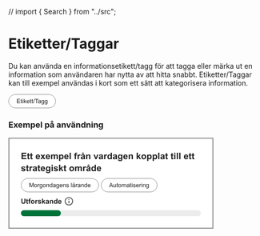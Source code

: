 // import { Search } from "../src";

<Meta title="Komponenter/Etiketter|Taggar/Översikt" />

# Etiketter/Taggar

<p>
  Du kan använda en informationsetikett/tagg för att tagga eller märka ut en information som användaren har nytta av att
  hitta snabbt. Etiketter/Taggar kan till exempel användas i kort som ett sätt att kategorisera information.
</p>

<svg width="95" height="28" viewBox="0 0 95 28" fill="none" xmlns="http://www.w3.org/2000/svg">
  <rect x="0.5" y="0.5" width="94" height="27" rx="13.5" fill="white" />
  <path
    d="M17.0723 18V9.41016H23.2832V10.4238H18.209V13.0547H22.9609V14.0625H18.209V16.9863H23.4824V18H17.0723ZM27.2207 17.0566L27.373 17.9883C27.0762 18.0508 26.8105 18.082 26.5762 18.082C26.1934 18.082 25.8965 18.0215 25.6855 17.9004C25.4746 17.7793 25.3262 17.6211 25.2402 17.4258C25.1543 17.2266 25.1113 16.8105 25.1113 16.1777V12.5977H24.3379V11.7773H25.1113V10.2363L26.1602 9.60352V11.7773H27.2207V12.5977H26.1602V16.2363C26.1602 16.5371 26.1777 16.7305 26.2129 16.8164C26.252 16.9023 26.3125 16.9707 26.3945 17.0215C26.4805 17.0723 26.6016 17.0977 26.7578 17.0977C26.875 17.0977 27.0293 17.084 27.2207 17.0566ZM28.2637 10.623V9.41016H29.3184V10.623H28.2637ZM28.2637 18V11.7773H29.3184V18H28.2637ZM30.9355 18V9.41016H31.9902V14.3086L34.4863 11.7773H35.8516L33.4727 14.0859L36.0918 18H34.791L32.7344 14.8184L31.9902 15.5332V18H30.9355ZM41.1895 15.9961L42.2793 16.1309C42.1074 16.7676 41.7891 17.2617 41.3242 17.6133C40.8594 17.9648 40.2656 18.1406 39.543 18.1406C38.6328 18.1406 37.9102 17.8613 37.375 17.3027C36.8438 16.7402 36.5781 15.9531 36.5781 14.9414C36.5781 13.8945 36.8477 13.082 37.3867 12.5039C37.9258 11.9258 38.625 11.6367 39.4844 11.6367C40.3164 11.6367 40.9961 11.9199 41.5234 12.4863C42.0508 13.0527 42.3145 13.8496 42.3145 14.877C42.3145 14.9395 42.3125 15.0332 42.3086 15.1582H37.668C37.707 15.8418 37.9004 16.3652 38.248 16.7285C38.5957 17.0918 39.0293 17.2734 39.5488 17.2734C39.9355 17.2734 40.2656 17.1719 40.5391 16.9688C40.8125 16.7656 41.0293 16.4414 41.1895 15.9961ZM37.7266 14.291H41.2012C41.1543 13.7676 41.0215 13.375 40.8027 13.1133C40.4668 12.707 40.0312 12.5039 39.4961 12.5039C39.0117 12.5039 38.6035 12.666 38.2715 12.9902C37.9434 13.3145 37.7617 13.748 37.7266 14.291ZM45.9121 17.0566L46.0645 17.9883C45.7676 18.0508 45.502 18.082 45.2676 18.082C44.8848 18.082 44.5879 18.0215 44.377 17.9004C44.166 17.7793 44.0176 17.6211 43.9316 17.4258C43.8457 17.2266 43.8027 16.8105 43.8027 16.1777V12.5977H43.0293V11.7773H43.8027V10.2363L44.8516 9.60352V11.7773H45.9121V12.5977H44.8516V16.2363C44.8516 16.5371 44.8691 16.7305 44.9043 16.8164C44.9434 16.9023 45.0039 16.9707 45.0859 17.0215C45.1719 17.0723 45.293 17.0977 45.4492 17.0977C45.5664 17.0977 45.7207 17.084 45.9121 17.0566ZM49.252 17.0566L49.4043 17.9883C49.1074 18.0508 48.8418 18.082 48.6074 18.082C48.2246 18.082 47.9277 18.0215 47.7168 17.9004C47.5059 17.7793 47.3574 17.6211 47.2715 17.4258C47.1855 17.2266 47.1426 16.8105 47.1426 16.1777V12.5977H46.3691V11.7773H47.1426V10.2363L48.1914 9.60352V11.7773H49.252V12.5977H48.1914V16.2363C48.1914 16.5371 48.209 16.7305 48.2441 16.8164C48.2832 16.9023 48.3438 16.9707 48.4258 17.0215C48.5117 17.0723 48.6328 17.0977 48.7891 17.0977C48.9062 17.0977 49.0605 17.084 49.252 17.0566ZM49.498 18.1465L51.9883 9.26367H52.832L50.3477 18.1465H49.498ZM55.9492 18V10.4238H53.1191V9.41016H59.9277V10.4238H57.0859V18H55.9492ZM63.6895 17.2324C63.2988 17.5645 62.9219 17.7988 62.5586 17.9355C62.1992 18.0723 61.8125 18.1406 61.3984 18.1406C60.7148 18.1406 60.1895 17.9746 59.8223 17.6426C59.4551 17.3066 59.2715 16.8789 59.2715 16.3594C59.2715 16.0547 59.3398 15.7773 59.4766 15.5273C59.6172 15.2734 59.7988 15.0703 60.0215 14.918C60.248 14.7656 60.502 14.6504 60.7832 14.5723C60.9902 14.5176 61.3027 14.4648 61.7207 14.4141C62.5723 14.3125 63.1992 14.1914 63.6016 14.0508C63.6055 13.9062 63.6074 13.8145 63.6074 13.7754C63.6074 13.3457 63.5078 13.043 63.3086 12.8672C63.0391 12.6289 62.6387 12.5098 62.1074 12.5098C61.6113 12.5098 61.2441 12.5977 61.0059 12.7734C60.7715 12.9453 60.5977 13.252 60.4844 13.6934L59.4531 13.5527C59.5469 13.1113 59.7012 12.7559 59.916 12.4863C60.1309 12.2129 60.4414 12.0039 60.8477 11.8594C61.2539 11.7109 61.7246 11.6367 62.2598 11.6367C62.791 11.6367 63.2227 11.6992 63.5547 11.8242C63.8867 11.9492 64.1309 12.1074 64.2871 12.2988C64.4434 12.4863 64.5527 12.7246 64.6152 13.0137C64.6504 13.1934 64.668 13.5176 64.668 13.9863V15.3926C64.668 16.373 64.6895 16.9941 64.7324 17.2559C64.7793 17.5137 64.8691 17.7617 65.002 18H63.9004C63.791 17.7812 63.7207 17.5254 63.6895 17.2324ZM63.6016 14.877C63.2188 15.0332 62.6445 15.166 61.8789 15.2754C61.4453 15.3379 61.1387 15.4082 60.959 15.4863C60.7793 15.5645 60.6406 15.6797 60.543 15.832C60.4453 15.9805 60.3965 16.1465 60.3965 16.3301C60.3965 16.6113 60.502 16.8457 60.7129 17.0332C60.9277 17.2207 61.2402 17.3145 61.6504 17.3145C62.0566 17.3145 62.418 17.2266 62.7344 17.0508C63.0508 16.8711 63.2832 16.627 63.4316 16.3184C63.5449 16.0801 63.6016 15.7285 63.6016 15.2637V14.877ZM66.1152 18.5156L67.1406 18.668C67.1836 18.9844 67.3027 19.2148 67.498 19.3594C67.7598 19.5547 68.1172 19.6523 68.5703 19.6523C69.0586 19.6523 69.4355 19.5547 69.7012 19.3594C69.9668 19.1641 70.1465 18.8906 70.2402 18.5391C70.2949 18.3242 70.3203 17.873 70.3164 17.1855C69.8555 17.7285 69.2812 18 68.5938 18C67.7383 18 67.0762 17.6914 66.6074 17.0742C66.1387 16.457 65.9043 15.7168 65.9043 14.8535C65.9043 14.2598 66.0117 13.7129 66.2266 13.2129C66.4414 12.709 66.752 12.3203 67.1582 12.0469C67.5684 11.7734 68.0488 11.6367 68.5996 11.6367C69.334 11.6367 69.9395 11.9336 70.416 12.5273V11.7773H71.3887V17.1562C71.3887 18.125 71.2891 18.8105 71.0898 19.2129C70.8945 19.6191 70.582 19.9395 70.1523 20.1738C69.7266 20.4082 69.2012 20.5254 68.5762 20.5254C67.834 20.5254 67.2344 20.3574 66.7773 20.0215C66.3203 19.6895 66.0996 19.1875 66.1152 18.5156ZM66.9883 14.7773C66.9883 15.5938 67.1504 16.1895 67.4746 16.5645C67.7988 16.9395 68.2051 17.127 68.6934 17.127C69.1777 17.127 69.584 16.9414 69.9121 16.5703C70.2402 16.1953 70.4043 15.6094 70.4043 14.8125C70.4043 14.0508 70.2344 13.4766 69.8945 13.0898C69.5586 12.7031 69.1523 12.5098 68.6758 12.5098C68.207 12.5098 67.8086 12.7012 67.4805 13.084C67.1523 13.4629 66.9883 14.0273 66.9883 14.7773ZM72.7949 18.5156L73.8203 18.668C73.8633 18.9844 73.9824 19.2148 74.1777 19.3594C74.4395 19.5547 74.7969 19.6523 75.25 19.6523C75.7383 19.6523 76.1152 19.5547 76.3809 19.3594C76.6465 19.1641 76.8262 18.8906 76.9199 18.5391C76.9746 18.3242 77 17.873 76.9961 17.1855C76.5352 17.7285 75.9609 18 75.2734 18C74.418 18 73.7559 17.6914 73.2871 17.0742C72.8184 16.457 72.584 15.7168 72.584 14.8535C72.584 14.2598 72.6914 13.7129 72.9062 13.2129C73.1211 12.709 73.4316 12.3203 73.8379 12.0469C74.248 11.7734 74.7285 11.6367 75.2793 11.6367C76.0137 11.6367 76.6191 11.9336 77.0957 12.5273V11.7773H78.0684V17.1562C78.0684 18.125 77.9688 18.8105 77.7695 19.2129C77.5742 19.6191 77.2617 19.9395 76.832 20.1738C76.4062 20.4082 75.8809 20.5254 75.2559 20.5254C74.5137 20.5254 73.9141 20.3574 73.457 20.0215C73 19.6895 72.7793 19.1875 72.7949 18.5156ZM73.668 14.7773C73.668 15.5938 73.8301 16.1895 74.1543 16.5645C74.4785 16.9395 74.8848 17.127 75.373 17.127C75.8574 17.127 76.2637 16.9414 76.5918 16.5703C76.9199 16.1953 77.084 15.6094 77.084 14.8125C77.084 14.0508 76.9141 13.4766 76.5742 13.0898C76.2383 12.7031 75.832 12.5098 75.3555 12.5098C74.8867 12.5098 74.4883 12.7012 74.1602 13.084C73.832 13.4629 73.668 14.0273 73.668 14.7773Z"
    fill="#212121"
  />
  <rect x="0.5" y="0.5" width="94" height="27" rx="13.5" stroke="#939393" />
</svg>

### Exempel på användning

<svg width="410" height="182" viewBox="0 0 410 182" fill="none" xmlns="http://www.w3.org/2000/svg">
  <path d="M1 1H409V181H1V1Z" fill="white" />
  <path
    d="M26.3096 43V30.1152H35.8633V32.2949H28.9111V35.1514H35.3799V37.3223H28.9111V40.8291H36.1094V43H26.3096ZM42.5781 33.666V35.6348H40.8906V39.3965C40.8906 40.1582 40.9053 40.6035 40.9346 40.7324C40.9697 40.8555 41.043 40.958 41.1543 41.04C41.2715 41.1221 41.4121 41.1631 41.5762 41.1631C41.8047 41.1631 42.1357 41.084 42.5693 40.9258L42.7803 42.8418C42.2061 43.0879 41.5557 43.2109 40.8291 43.2109C40.3838 43.2109 39.9824 43.1377 39.625 42.9912C39.2676 42.8389 39.0039 42.6455 38.834 42.4111C38.6699 42.1709 38.5557 41.8486 38.4912 41.4443C38.4385 41.1572 38.4121 40.5771 38.4121 39.7041V35.6348H37.2783V33.666H38.4121V31.8115L40.8906 30.3701V33.666H42.5781ZM48.5723 33.666V35.6348H46.8848V39.3965C46.8848 40.1582 46.8994 40.6035 46.9287 40.7324C46.9639 40.8555 47.0371 40.958 47.1484 41.04C47.2656 41.1221 47.4062 41.1631 47.5703 41.1631C47.7988 41.1631 48.1299 41.084 48.5635 40.9258L48.7744 42.8418C48.2002 43.0879 47.5498 43.2109 46.8232 43.2109C46.3779 43.2109 45.9766 43.1377 45.6191 42.9912C45.2617 42.8389 44.998 42.6455 44.8281 42.4111C44.6641 42.1709 44.5498 41.8486 44.4854 41.4443C44.4326 41.1572 44.4062 40.5771 44.4062 39.7041V35.6348H43.2725V33.666H44.4062V31.8115L46.8848 30.3701V33.666H48.5723ZM60.7012 40.0293L63.1621 40.4424C62.8457 41.3447 62.3447 42.0332 61.6592 42.5078C60.9795 42.9766 60.127 43.2109 59.1016 43.2109C57.4785 43.2109 56.2773 42.6807 55.498 41.6201C54.8828 40.7705 54.5752 39.6982 54.5752 38.4033C54.5752 36.8564 54.9795 35.6465 55.7881 34.7734C56.5967 33.8945 57.6191 33.4551 58.8555 33.4551C60.2441 33.4551 61.3398 33.915 62.1426 34.835C62.9453 35.749 63.3291 37.1523 63.2939 39.0449H57.1064C57.124 39.7773 57.3232 40.3486 57.7041 40.7588C58.085 41.1631 58.5596 41.3652 59.1279 41.3652C59.5146 41.3652 59.8398 41.2598 60.1035 41.0488C60.3672 40.8379 60.5664 40.498 60.7012 40.0293ZM60.8418 37.5332C60.8242 36.8184 60.6396 36.2764 60.2881 35.9072C59.9365 35.5322 59.5088 35.3447 59.0049 35.3447C58.4658 35.3447 58.0205 35.541 57.6689 35.9336C57.3174 36.3262 57.1445 36.8594 57.1504 37.5332H60.8418ZM64.1289 43L67.4951 38.1924L64.2695 33.666H67.2842L68.9365 36.2324L70.6768 33.666H73.5771L70.4131 38.0869L73.8672 43H70.835L68.9365 40.1084L67.0205 43H64.1289ZM80.7402 40.0293L83.2012 40.4424C82.8848 41.3447 82.3838 42.0332 81.6982 42.5078C81.0186 42.9766 80.166 43.2109 79.1406 43.2109C77.5176 43.2109 76.3164 42.6807 75.5371 41.6201C74.9219 40.7705 74.6143 39.6982 74.6143 38.4033C74.6143 36.8564 75.0186 35.6465 75.8271 34.7734C76.6357 33.8945 77.6582 33.4551 78.8945 33.4551C80.2832 33.4551 81.3789 33.915 82.1816 34.835C82.9844 35.749 83.3682 37.1523 83.333 39.0449H77.1455C77.1631 39.7773 77.3623 40.3486 77.7432 40.7588C78.124 41.1631 78.5986 41.3652 79.167 41.3652C79.5537 41.3652 79.8789 41.2598 80.1426 41.0488C80.4062 40.8379 80.6055 40.498 80.7402 40.0293ZM80.8809 37.5332C80.8633 36.8184 80.6787 36.2764 80.3271 35.9072C79.9756 35.5322 79.5479 35.3447 79.0439 35.3447C78.5049 35.3447 78.0596 35.541 77.708 35.9336C77.3564 36.3262 77.1836 36.8594 77.1895 37.5332H80.8809ZM85.1699 33.666H87.4463V34.9404C88.2607 33.9502 89.2305 33.4551 90.3555 33.4551C90.9531 33.4551 91.4717 33.5781 91.9111 33.8242C92.3506 34.0703 92.7109 34.4424 92.9922 34.9404C93.4023 34.4424 93.8447 34.0703 94.3193 33.8242C94.7939 33.5781 95.3008 33.4551 95.8398 33.4551C96.5254 33.4551 97.1055 33.5957 97.5801 33.877C98.0547 34.1523 98.4092 34.5596 98.6436 35.0986C98.8135 35.4971 98.8984 36.1416 98.8984 37.0322V43H96.4287V37.665C96.4287 36.7393 96.3438 36.1416 96.1738 35.8721C95.9453 35.5205 95.5938 35.3447 95.1191 35.3447C94.7734 35.3447 94.4482 35.4502 94.1436 35.6611C93.8389 35.8721 93.6191 36.1826 93.4844 36.5928C93.3496 36.9971 93.2822 37.6387 93.2822 38.5176V43H90.8125V37.8848C90.8125 36.9766 90.7686 36.3906 90.6807 36.127C90.5928 35.8633 90.4551 35.667 90.2676 35.5381C90.0859 35.4092 89.8369 35.3447 89.5205 35.3447C89.1396 35.3447 88.7969 35.4473 88.4922 35.6523C88.1875 35.8574 87.9678 36.1533 87.833 36.54C87.7041 36.9268 87.6396 37.5684 87.6396 38.4648V43H85.1699V33.666ZM101.298 33.666H103.601V35.0371C103.899 34.5684 104.304 34.1875 104.813 33.8945C105.323 33.6016 105.889 33.4551 106.51 33.4551C107.594 33.4551 108.514 33.8799 109.27 34.7295C110.025 35.5791 110.403 36.7627 110.403 38.2803C110.403 39.8389 110.022 41.0518 109.261 41.9189C108.499 42.7803 107.576 43.2109 106.492 43.2109C105.977 43.2109 105.508 43.1084 105.086 42.9033C104.67 42.6982 104.23 42.3467 103.768 41.8486V46.5508H101.298V33.666ZM103.741 38.1748C103.741 39.2236 103.949 40 104.365 40.5039C104.781 41.002 105.288 41.251 105.886 41.251C106.46 41.251 106.938 41.0225 107.318 40.5654C107.699 40.1025 107.89 39.3467 107.89 38.2979C107.89 37.3193 107.693 36.5928 107.301 36.1182C106.908 35.6436 106.422 35.4062 105.842 35.4062C105.238 35.4062 104.737 35.6406 104.339 36.1094C103.94 36.5723 103.741 37.2607 103.741 38.1748ZM117.777 40.0293L120.238 40.4424C119.922 41.3447 119.421 42.0332 118.735 42.5078C118.056 42.9766 117.203 43.2109 116.178 43.2109C114.555 43.2109 113.354 42.6807 112.574 41.6201C111.959 40.7705 111.651 39.6982 111.651 38.4033C111.651 36.8564 112.056 35.6465 112.864 34.7734C113.673 33.8945 114.695 33.4551 115.932 33.4551C117.32 33.4551 118.416 33.915 119.219 34.835C120.021 35.749 120.405 37.1523 120.37 39.0449H114.183C114.2 39.7773 114.399 40.3486 114.78 40.7588C115.161 41.1631 115.636 41.3652 116.204 41.3652C116.591 41.3652 116.916 41.2598 117.18 41.0488C117.443 40.8379 117.643 40.498 117.777 40.0293ZM117.918 37.5332C117.9 36.8184 117.716 36.2764 117.364 35.9072C117.013 35.5322 116.585 35.3447 116.081 35.3447C115.542 35.3447 115.097 35.541 114.745 35.9336C114.394 36.3262 114.221 36.8594 114.227 37.5332H117.918ZM122.392 43V30.1152H124.861V43H122.392ZM131.33 33.666H132.701V32.9629C132.701 32.1777 132.783 31.5918 132.947 31.2051C133.117 30.8184 133.425 30.5049 133.87 30.2646C134.321 30.0186 134.89 29.8955 135.575 29.8955C136.278 29.8955 136.967 30.001 137.641 30.2119L137.307 31.9346C136.914 31.8408 136.536 31.7939 136.173 31.7939C135.815 31.7939 135.558 31.8789 135.399 32.0488C135.247 32.2129 135.171 32.5322 135.171 33.0068V33.666H137.017V35.6084H135.171V43H132.701V35.6084H131.33V33.666ZM140.77 43H138.3V33.666H140.594V34.9932C140.986 34.3662 141.338 33.9531 141.648 33.7539C141.965 33.5547 142.322 33.4551 142.721 33.4551C143.283 33.4551 143.825 33.6104 144.347 33.9209L143.582 36.0742C143.166 35.8047 142.779 35.6699 142.422 35.6699C142.076 35.6699 141.783 35.7666 141.543 35.96C141.303 36.1475 141.112 36.4902 140.972 36.9883C140.837 37.4863 140.77 38.5293 140.77 40.1172V43ZM147.265 36.5137L145.023 36.1094C145.275 35.207 145.709 34.5391 146.324 34.1055C146.939 33.6719 147.854 33.4551 149.066 33.4551C150.168 33.4551 150.988 33.5869 151.527 33.8506C152.066 34.1084 152.444 34.4395 152.661 34.8438C152.884 35.2422 152.995 35.9775 152.995 37.0498L152.969 39.9326C152.969 40.7529 153.007 41.3594 153.083 41.752C153.165 42.1387 153.314 42.5547 153.531 43H151.088C151.023 42.8359 150.944 42.5928 150.851 42.2705C150.81 42.124 150.78 42.0273 150.763 41.9805C150.341 42.3906 149.89 42.6982 149.409 42.9033C148.929 43.1084 148.416 43.2109 147.871 43.2109C146.91 43.2109 146.151 42.9502 145.595 42.4287C145.044 41.9072 144.769 41.248 144.769 40.4512C144.769 39.9238 144.895 39.4551 145.146 39.0449C145.398 38.6289 145.75 38.3125 146.201 38.0957C146.658 37.873 147.314 37.6797 148.17 37.5156C149.324 37.2988 150.124 37.0967 150.569 36.9092V36.6631C150.569 36.1885 150.452 35.8516 150.218 35.6523C149.983 35.4473 149.541 35.3447 148.891 35.3447C148.451 35.3447 148.108 35.4326 147.862 35.6084C147.616 35.7783 147.417 36.0801 147.265 36.5137ZM150.569 38.5176C150.253 38.623 149.752 38.749 149.066 38.8955C148.381 39.042 147.933 39.1855 147.722 39.3262C147.399 39.5547 147.238 39.8447 147.238 40.1963C147.238 40.542 147.367 40.8408 147.625 41.0928C147.883 41.3447 148.211 41.4707 148.609 41.4707C149.055 41.4707 149.479 41.3242 149.884 41.0312C150.183 40.8086 150.379 40.5361 150.473 40.2139C150.537 40.0029 150.569 39.6016 150.569 39.0098V38.5176ZM150.868 31.2051C150.868 31.6797 150.698 32.0869 150.358 32.4268C150.024 32.7607 149.62 32.9277 149.146 32.9277C148.671 32.9277 148.264 32.7607 147.924 32.4268C147.59 32.0869 147.423 31.6797 147.423 31.2051C147.423 30.7305 147.59 30.3262 147.924 29.9922C148.264 29.6523 148.671 29.4824 149.146 29.4824C149.62 29.4824 150.024 29.6494 150.358 29.9834C150.698 30.3174 150.868 30.7246 150.868 31.2051ZM149.928 31.2051C149.928 30.9883 149.852 30.8037 149.699 30.6514C149.547 30.499 149.362 30.4229 149.146 30.4229C148.929 30.4229 148.744 30.499 148.592 30.6514C148.439 30.8037 148.363 30.9883 148.363 31.2051C148.363 31.4219 148.439 31.6064 148.592 31.7588C148.744 31.9111 148.929 31.9873 149.146 31.9873C149.362 31.9873 149.547 31.9111 149.699 31.7588C149.852 31.6064 149.928 31.4219 149.928 31.2051ZM163.929 43H161.459V38.2363C161.459 37.2285 161.406 36.5781 161.301 36.2852C161.195 35.9863 161.022 35.7549 160.782 35.5908C160.548 35.4268 160.264 35.3447 159.93 35.3447C159.502 35.3447 159.118 35.4619 158.778 35.6963C158.438 35.9307 158.204 36.2412 158.075 36.6279C157.952 37.0146 157.891 37.7295 157.891 38.7725V43H155.421V33.666H157.715V35.0371C158.529 33.9824 159.555 33.4551 160.791 33.4551C161.336 33.4551 161.834 33.5547 162.285 33.7539C162.736 33.9473 163.076 34.1963 163.305 34.501C163.539 34.8057 163.7 35.1514 163.788 35.5381C163.882 35.9248 163.929 36.4785 163.929 37.1992V43ZM174.019 43L170.257 33.666H172.85L174.607 38.4297L175.117 40.0205C175.252 39.6162 175.337 39.3496 175.372 39.2207C175.454 38.957 175.542 38.6934 175.636 38.4297L177.411 33.666H179.951L176.242 43H174.019ZM183.317 36.5137L181.076 36.1094C181.328 35.207 181.762 34.5391 182.377 34.1055C182.992 33.6719 183.906 33.4551 185.119 33.4551C186.221 33.4551 187.041 33.5869 187.58 33.8506C188.119 34.1084 188.497 34.4395 188.714 34.8438C188.937 35.2422 189.048 35.9775 189.048 37.0498L189.021 39.9326C189.021 40.7529 189.06 41.3594 189.136 41.752C189.218 42.1387 189.367 42.5547 189.584 43H187.141C187.076 42.8359 186.997 42.5928 186.903 42.2705C186.862 42.124 186.833 42.0273 186.815 41.9805C186.394 42.3906 185.942 42.6982 185.462 42.9033C184.981 43.1084 184.469 43.2109 183.924 43.2109C182.963 43.2109 182.204 42.9502 181.647 42.4287C181.097 41.9072 180.821 41.248 180.821 40.4512C180.821 39.9238 180.947 39.4551 181.199 39.0449C181.451 38.6289 181.803 38.3125 182.254 38.0957C182.711 37.873 183.367 37.6797 184.223 37.5156C185.377 37.2988 186.177 37.0967 186.622 36.9092V36.6631C186.622 36.1885 186.505 35.8516 186.271 35.6523C186.036 35.4473 185.594 35.3447 184.943 35.3447C184.504 35.3447 184.161 35.4326 183.915 35.6084C183.669 35.7783 183.47 36.0801 183.317 36.5137ZM186.622 38.5176C186.306 38.623 185.805 38.749 185.119 38.8955C184.434 39.042 183.985 39.1855 183.774 39.3262C183.452 39.5547 183.291 39.8447 183.291 40.1963C183.291 40.542 183.42 40.8408 183.678 41.0928C183.936 41.3447 184.264 41.4707 184.662 41.4707C185.107 41.4707 185.532 41.3242 185.937 41.0312C186.235 40.8086 186.432 40.5361 186.525 40.2139C186.59 40.0029 186.622 39.6016 186.622 39.0098V38.5176ZM193.855 43H191.386V33.666H193.68V34.9932C194.072 34.3662 194.424 33.9531 194.734 33.7539C195.051 33.5547 195.408 33.4551 195.807 33.4551C196.369 33.4551 196.911 33.6104 197.433 33.9209L196.668 36.0742C196.252 35.8047 195.865 35.6699 195.508 35.6699C195.162 35.6699 194.869 35.7666 194.629 35.96C194.389 36.1475 194.198 36.4902 194.058 36.9883C193.923 37.4863 193.855 38.5293 193.855 40.1172V43ZM207.065 43H204.771V41.6289C204.391 42.1621 203.939 42.5605 203.418 42.8242C202.902 43.082 202.381 43.2109 201.854 43.2109C200.781 43.2109 199.861 42.7803 199.094 41.9189C198.332 41.0518 197.951 39.8447 197.951 38.2979C197.951 36.7158 198.323 35.5146 199.067 34.6943C199.812 33.8682 200.752 33.4551 201.889 33.4551C202.932 33.4551 203.834 33.8887 204.596 34.7559V30.1152H207.065V43ZM200.474 38.1309C200.474 39.127 200.611 39.8477 200.887 40.293C201.285 40.9375 201.842 41.2598 202.557 41.2598C203.125 41.2598 203.608 41.0195 204.007 40.5391C204.405 40.0527 204.604 39.3291 204.604 38.3682C204.604 37.2959 204.411 36.5254 204.024 36.0566C203.638 35.582 203.143 35.3447 202.539 35.3447C201.953 35.3447 201.461 35.5791 201.062 36.0479C200.67 36.5107 200.474 37.2051 200.474 38.1309ZM211.354 36.5137L209.113 36.1094C209.365 35.207 209.799 34.5391 210.414 34.1055C211.029 33.6719 211.943 33.4551 213.156 33.4551C214.258 33.4551 215.078 33.5869 215.617 33.8506C216.156 34.1084 216.534 34.4395 216.751 34.8438C216.974 35.2422 217.085 35.9775 217.085 37.0498L217.059 39.9326C217.059 40.7529 217.097 41.3594 217.173 41.752C217.255 42.1387 217.404 42.5547 217.621 43H215.178C215.113 42.8359 215.034 42.5928 214.94 42.2705C214.899 42.124 214.87 42.0273 214.853 41.9805C214.431 42.3906 213.979 42.6982 213.499 42.9033C213.019 43.1084 212.506 43.2109 211.961 43.2109C211 43.2109 210.241 42.9502 209.685 42.4287C209.134 41.9072 208.858 41.248 208.858 40.4512C208.858 39.9238 208.984 39.4551 209.236 39.0449C209.488 38.6289 209.84 38.3125 210.291 38.0957C210.748 37.873 211.404 37.6797 212.26 37.5156C213.414 37.2988 214.214 37.0967 214.659 36.9092V36.6631C214.659 36.1885 214.542 35.8516 214.308 35.6523C214.073 35.4473 213.631 35.3447 212.98 35.3447C212.541 35.3447 212.198 35.4326 211.952 35.6084C211.706 35.7783 211.507 36.0801 211.354 36.5137ZM214.659 38.5176C214.343 38.623 213.842 38.749 213.156 38.8955C212.471 39.042 212.022 39.1855 211.812 39.3262C211.489 39.5547 211.328 39.8447 211.328 40.1963C211.328 40.542 211.457 40.8408 211.715 41.0928C211.973 41.3447 212.301 41.4707 212.699 41.4707C213.145 41.4707 213.569 41.3242 213.974 41.0312C214.272 40.8086 214.469 40.5361 214.562 40.2139C214.627 40.0029 214.659 39.6016 214.659 39.0098V38.5176ZM219.3 43.6152L222.121 43.958C222.168 44.2861 222.276 44.5117 222.446 44.6348C222.681 44.8105 223.05 44.8984 223.554 44.8984C224.198 44.8984 224.682 44.8018 225.004 44.6084C225.221 44.4795 225.385 44.2715 225.496 43.9844C225.572 43.7793 225.61 43.4014 225.61 42.8506V41.4883C224.872 42.4961 223.94 43 222.815 43C221.562 43 220.568 42.4697 219.836 41.4092C219.262 40.5713 218.975 39.5283 218.975 38.2803C218.975 36.7158 219.35 35.5205 220.1 34.6943C220.855 33.8682 221.793 33.4551 222.912 33.4551C224.066 33.4551 225.019 33.9619 225.769 34.9756V33.666H228.08V42.042C228.08 43.1436 227.989 43.9668 227.808 44.5117C227.626 45.0566 227.371 45.4844 227.043 45.7949C226.715 46.1055 226.275 46.3486 225.725 46.5244C225.18 46.7002 224.488 46.7881 223.65 46.7881C222.068 46.7881 220.946 46.5156 220.284 45.9707C219.622 45.4316 219.291 44.7461 219.291 43.9141C219.291 43.832 219.294 43.7324 219.3 43.6152ZM221.506 38.1396C221.506 39.1299 221.696 39.8564 222.077 40.3193C222.464 40.7764 222.938 41.0049 223.501 41.0049C224.104 41.0049 224.614 40.7705 225.03 40.3018C225.446 39.8271 225.654 39.127 225.654 38.2012C225.654 37.2344 225.455 36.5166 225.057 36.0479C224.658 35.5791 224.154 35.3447 223.545 35.3447C222.953 35.3447 222.464 35.5762 222.077 36.0391C221.696 36.4961 221.506 37.1963 221.506 38.1396ZM235.938 40.0293L238.398 40.4424C238.082 41.3447 237.581 42.0332 236.896 42.5078C236.216 42.9766 235.363 43.2109 234.338 43.2109C232.715 43.2109 231.514 42.6807 230.734 41.6201C230.119 40.7705 229.812 39.6982 229.812 38.4033C229.812 36.8564 230.216 35.6465 231.024 34.7734C231.833 33.8945 232.855 33.4551 234.092 33.4551C235.48 33.4551 236.576 33.915 237.379 34.835C238.182 35.749 238.565 37.1523 238.53 39.0449H232.343C232.36 39.7773 232.56 40.3486 232.94 40.7588C233.321 41.1631 233.796 41.3652 234.364 41.3652C234.751 41.3652 235.076 41.2598 235.34 41.0488C235.604 40.8379 235.803 40.498 235.938 40.0293ZM236.078 37.5332C236.061 36.8184 235.876 36.2764 235.524 35.9072C235.173 35.5322 234.745 35.3447 234.241 35.3447C233.702 35.3447 233.257 35.541 232.905 35.9336C232.554 36.3262 232.381 36.8594 232.387 37.5332H236.078ZM249.042 43H246.572V38.2363C246.572 37.2285 246.52 36.5781 246.414 36.2852C246.309 35.9863 246.136 35.7549 245.896 35.5908C245.661 35.4268 245.377 35.3447 245.043 35.3447C244.615 35.3447 244.231 35.4619 243.892 35.6963C243.552 35.9307 243.317 36.2412 243.188 36.6279C243.065 37.0146 243.004 37.7295 243.004 38.7725V43H240.534V33.666H242.828V35.0371C243.643 33.9824 244.668 33.4551 245.904 33.4551C246.449 33.4551 246.947 33.5547 247.398 33.7539C247.85 33.9473 248.189 34.1963 248.418 34.501C248.652 34.8057 248.813 35.1514 248.901 35.5381C248.995 35.9248 249.042 36.4785 249.042 37.1992V43ZM256.478 43V30.1152H258.947V36.9531L261.839 33.666H264.88L261.689 37.0762L265.108 43H262.445L260.099 38.8076L258.947 40.0117V43H256.478ZM266.014 38.2012C266.014 37.3809 266.216 36.5869 266.62 35.8193C267.024 35.0518 267.596 34.4658 268.334 34.0615C269.078 33.6572 269.907 33.4551 270.821 33.4551C272.233 33.4551 273.391 33.915 274.293 34.835C275.195 35.749 275.646 36.9062 275.646 38.3066C275.646 39.7188 275.189 40.8906 274.275 41.8223C273.367 42.748 272.222 43.2109 270.839 43.2109C269.983 43.2109 269.166 43.0176 268.387 42.6309C267.613 42.2441 267.024 41.6787 266.62 40.9346C266.216 40.1846 266.014 39.2734 266.014 38.2012ZM268.545 38.333C268.545 39.2588 268.765 39.9678 269.204 40.46C269.644 40.9521 270.186 41.1982 270.83 41.1982C271.475 41.1982 272.014 40.9521 272.447 40.46C272.887 39.9678 273.106 39.2529 273.106 38.3154C273.106 37.4014 272.887 36.6982 272.447 36.2061C272.014 35.7139 271.475 35.4678 270.83 35.4678C270.186 35.4678 269.644 35.7139 269.204 36.2061C268.765 36.6982 268.545 37.4072 268.545 38.333ZM277.519 33.666H279.821V35.0371C280.12 34.5684 280.524 34.1875 281.034 33.8945C281.544 33.6016 282.109 33.4551 282.73 33.4551C283.814 33.4551 284.734 33.8799 285.49 34.7295C286.246 35.5791 286.624 36.7627 286.624 38.2803C286.624 39.8389 286.243 41.0518 285.481 41.9189C284.72 42.7803 283.797 43.2109 282.713 43.2109C282.197 43.2109 281.729 43.1084 281.307 42.9033C280.891 42.6982 280.451 42.3467 279.988 41.8486V46.5508H277.519V33.666ZM279.962 38.1748C279.962 39.2236 280.17 40 280.586 40.5039C281.002 41.002 281.509 41.251 282.106 41.251C282.681 41.251 283.158 41.0225 283.539 40.5654C283.92 40.1025 284.11 39.3467 284.11 38.2979C284.11 37.3193 283.914 36.5928 283.521 36.1182C283.129 35.6436 282.643 35.4062 282.062 35.4062C281.459 35.4062 280.958 35.6406 280.56 36.1094C280.161 36.5723 279.962 37.2607 279.962 38.1748ZM288.522 33.666H290.825V35.0371C291.124 34.5684 291.528 34.1875 292.038 33.8945C292.548 33.6016 293.113 33.4551 293.734 33.4551C294.818 33.4551 295.738 33.8799 296.494 34.7295C297.25 35.5791 297.628 36.7627 297.628 38.2803C297.628 39.8389 297.247 41.0518 296.485 41.9189C295.724 42.7803 294.801 43.2109 293.717 43.2109C293.201 43.2109 292.732 43.1084 292.311 42.9033C291.895 42.6982 291.455 42.3467 290.992 41.8486V46.5508H288.522V33.666ZM290.966 38.1748C290.966 39.2236 291.174 40 291.59 40.5039C292.006 41.002 292.513 41.251 293.11 41.251C293.685 41.251 294.162 41.0225 294.543 40.5654C294.924 40.1025 295.114 39.3467 295.114 38.2979C295.114 37.3193 294.918 36.5928 294.525 36.1182C294.133 35.6436 293.646 35.4062 293.066 35.4062C292.463 35.4062 291.962 35.6406 291.563 36.1094C291.165 36.5723 290.966 37.2607 290.966 38.1748ZM299.597 43V30.1152H302.066V43H299.597ZM306.452 36.5137L304.211 36.1094C304.463 35.207 304.896 34.5391 305.512 34.1055C306.127 33.6719 307.041 33.4551 308.254 33.4551C309.355 33.4551 310.176 33.5869 310.715 33.8506C311.254 34.1084 311.632 34.4395 311.849 34.8438C312.071 35.2422 312.183 35.9775 312.183 37.0498L312.156 39.9326C312.156 40.7529 312.194 41.3594 312.271 41.752C312.353 42.1387 312.502 42.5547 312.719 43H310.275C310.211 42.8359 310.132 42.5928 310.038 42.2705C309.997 42.124 309.968 42.0273 309.95 41.9805C309.528 42.3906 309.077 42.6982 308.597 42.9033C308.116 43.1084 307.604 43.2109 307.059 43.2109C306.098 43.2109 305.339 42.9502 304.782 42.4287C304.231 41.9072 303.956 41.248 303.956 40.4512C303.956 39.9238 304.082 39.4551 304.334 39.0449C304.586 38.6289 304.938 38.3125 305.389 38.0957C305.846 37.873 306.502 37.6797 307.357 37.5156C308.512 37.2988 309.312 37.0967 309.757 36.9092V36.6631C309.757 36.1885 309.64 35.8516 309.405 35.6523C309.171 35.4473 308.729 35.3447 308.078 35.3447C307.639 35.3447 307.296 35.4326 307.05 35.6084C306.804 35.7783 306.604 36.0801 306.452 36.5137ZM309.757 38.5176C309.44 38.623 308.939 38.749 308.254 38.8955C307.568 39.042 307.12 39.1855 306.909 39.3262C306.587 39.5547 306.426 39.8447 306.426 40.1963C306.426 40.542 306.555 40.8408 306.812 41.0928C307.07 41.3447 307.398 41.4707 307.797 41.4707C308.242 41.4707 308.667 41.3242 309.071 41.0312C309.37 40.8086 309.566 40.5361 309.66 40.2139C309.725 40.0029 309.757 39.6016 309.757 39.0098V38.5176ZM318.906 33.666V35.6348H317.219V39.3965C317.219 40.1582 317.233 40.6035 317.263 40.7324C317.298 40.8555 317.371 40.958 317.482 41.04C317.6 41.1221 317.74 41.1631 317.904 41.1631C318.133 41.1631 318.464 41.084 318.897 40.9258L319.108 42.8418C318.534 43.0879 317.884 43.2109 317.157 43.2109C316.712 43.2109 316.311 43.1377 315.953 42.9912C315.596 42.8389 315.332 42.6455 315.162 42.4111C314.998 42.1709 314.884 41.8486 314.819 41.4443C314.767 41.1572 314.74 40.5771 314.74 39.7041V35.6348H313.606V33.666H314.74V31.8115L317.219 30.3701V33.666H318.906ZM329.91 33.666V35.6348H328.223V39.3965C328.223 40.1582 328.237 40.6035 328.267 40.7324C328.302 40.8555 328.375 40.958 328.486 41.04C328.604 41.1221 328.744 41.1631 328.908 41.1631C329.137 41.1631 329.468 41.084 329.901 40.9258L330.112 42.8418C329.538 43.0879 328.888 43.2109 328.161 43.2109C327.716 43.2109 327.314 43.1377 326.957 42.9912C326.6 42.8389 326.336 42.6455 326.166 42.4111C326.002 42.1709 325.888 41.8486 325.823 41.4443C325.771 41.1572 325.744 40.5771 325.744 39.7041V35.6348H324.61V33.666H325.744V31.8115L328.223 30.3701V33.666H329.91ZM331.624 32.4004V30.1152H334.094V32.4004H331.624ZM331.624 43V33.666H334.094V43H331.624ZM336.634 43V30.1152H339.104V43H336.634ZM341.644 43V30.1152H344.113V43H341.644ZM357.068 40.0293L359.529 40.4424C359.213 41.3447 358.712 42.0332 358.026 42.5078C357.347 42.9766 356.494 43.2109 355.469 43.2109C353.846 43.2109 352.645 42.6807 351.865 41.6201C351.25 40.7705 350.942 39.6982 350.942 38.4033C350.942 36.8564 351.347 35.6465 352.155 34.7734C352.964 33.8945 353.986 33.4551 355.223 33.4551C356.611 33.4551 357.707 33.915 358.51 34.835C359.312 35.749 359.696 37.1523 359.661 39.0449H353.474C353.491 39.7773 353.69 40.3486 354.071 40.7588C354.452 41.1631 354.927 41.3652 355.495 41.3652C355.882 41.3652 356.207 41.2598 356.471 41.0488C356.734 40.8379 356.934 40.498 357.068 40.0293ZM357.209 37.5332C357.191 36.8184 357.007 36.2764 356.655 35.9072C356.304 35.5322 355.876 35.3447 355.372 35.3447C354.833 35.3447 354.388 35.541 354.036 35.9336C353.685 36.3262 353.512 36.8594 353.518 37.5332H357.209ZM365.963 33.666V35.6348H364.275V39.3965C364.275 40.1582 364.29 40.6035 364.319 40.7324C364.354 40.8555 364.428 40.958 364.539 41.04C364.656 41.1221 364.797 41.1631 364.961 41.1631C365.189 41.1631 365.521 41.084 365.954 40.9258L366.165 42.8418C365.591 43.0879 364.94 43.2109 364.214 43.2109C363.769 43.2109 363.367 43.1377 363.01 42.9912C362.652 42.8389 362.389 42.6455 362.219 42.4111C362.055 42.1709 361.94 41.8486 361.876 41.4443C361.823 41.1572 361.797 40.5771 361.797 39.7041V35.6348H360.663V33.666H361.797V31.8115L364.275 30.3701V33.666H365.963ZM371.957 33.666V35.6348H370.27V39.3965C370.27 40.1582 370.284 40.6035 370.313 40.7324C370.349 40.8555 370.422 40.958 370.533 41.04C370.65 41.1221 370.791 41.1631 370.955 41.1631C371.184 41.1631 371.515 41.084 371.948 40.9258L372.159 42.8418C371.585 43.0879 370.935 43.2109 370.208 43.2109C369.763 43.2109 369.361 43.1377 369.004 42.9912C368.646 42.8389 368.383 42.6455 368.213 42.4111C368.049 42.1709 367.935 41.8486 367.87 41.4443C367.817 41.1572 367.791 40.5771 367.791 39.7041V35.6348H366.657V33.666H367.791V31.8115L370.27 30.3701V33.666H371.957ZM25.4219 64.3369L27.9004 63.959C28.0059 64.4395 28.2197 64.8057 28.542 65.0576C28.8643 65.3037 29.3154 65.4268 29.8955 65.4268C30.5342 65.4268 31.0146 65.3096 31.3369 65.0752C31.5537 64.9111 31.6621 64.6914 31.6621 64.416C31.6621 64.2285 31.6035 64.0732 31.4863 63.9502C31.3633 63.833 31.0879 63.7246 30.6602 63.625C28.668 63.1855 27.4053 62.7842 26.8721 62.4209C26.1338 61.917 25.7646 61.2168 25.7646 60.3203C25.7646 59.5117 26.084 58.832 26.7227 58.2812C27.3613 57.7305 28.3516 57.4551 29.6934 57.4551C30.9707 57.4551 31.9199 57.6631 32.541 58.0791C33.1621 58.4951 33.5898 59.1104 33.8242 59.9248L31.4951 60.3555C31.3955 59.9922 31.2051 59.7139 30.9238 59.5205C30.6484 59.3271 30.2529 59.2305 29.7373 59.2305C29.0869 59.2305 28.6211 59.3213 28.3398 59.5029C28.1523 59.6318 28.0586 59.7988 28.0586 60.0039C28.0586 60.1797 28.1406 60.3291 28.3047 60.4521C28.5273 60.6162 29.2949 60.8477 30.6074 61.1465C31.9258 61.4453 32.8457 61.8115 33.3672 62.2451C33.8828 62.6846 34.1406 63.2969 34.1406 64.082C34.1406 64.9375 33.7832 65.6729 33.0684 66.2881C32.3535 66.9033 31.2959 67.2109 29.8955 67.2109C28.624 67.2109 27.6162 66.9531 26.8721 66.4375C26.1338 65.9219 25.6504 65.2217 25.4219 64.3369ZM40.5918 57.666V59.6348H38.9043V63.3965C38.9043 64.1582 38.9189 64.6035 38.9482 64.7324C38.9834 64.8555 39.0566 64.958 39.168 65.04C39.2852 65.1221 39.4258 65.1631 39.5898 65.1631C39.8184 65.1631 40.1494 65.084 40.583 64.9258L40.7939 66.8418C40.2197 67.0879 39.5693 67.2109 38.8428 67.2109C38.3975 67.2109 37.9961 67.1377 37.6387 66.9912C37.2812 66.8389 37.0176 66.6455 36.8477 66.4111C36.6836 66.1709 36.5693 65.8486 36.5049 65.4443C36.4521 65.1572 36.4258 64.5771 36.4258 63.7041V59.6348H35.292V57.666H36.4258V55.8115L38.9043 54.3701V57.666H40.5918ZM44.6699 67H42.2002V57.666H44.4941V58.9932C44.8867 58.3662 45.2383 57.9531 45.5488 57.7539C45.8652 57.5547 46.2227 57.4551 46.6211 57.4551C47.1836 57.4551 47.7256 57.6104 48.2471 57.9209L47.4824 60.0742C47.0664 59.8047 46.6797 59.6699 46.3223 59.6699C45.9766 59.6699 45.6836 59.7666 45.4434 59.96C45.2031 60.1475 45.0127 60.4902 44.8721 60.9883C44.7373 61.4863 44.6699 62.5293 44.6699 64.1172V67ZM51.165 60.5137L48.9238 60.1094C49.1758 59.207 49.6094 58.5391 50.2246 58.1055C50.8398 57.6719 51.7539 57.4551 52.9668 57.4551C54.0684 57.4551 54.8887 57.5869 55.4277 57.8506C55.9668 58.1084 56.3447 58.4395 56.5615 58.8438C56.7842 59.2422 56.8955 59.9775 56.8955 61.0498L56.8691 63.9326C56.8691 64.7529 56.9072 65.3594 56.9834 65.752C57.0654 66.1387 57.2148 66.5547 57.4316 67H54.9883C54.9238 66.8359 54.8447 66.5928 54.751 66.2705C54.71 66.124 54.6807 66.0273 54.6631 65.9805C54.2412 66.3906 53.79 66.6982 53.3096 66.9033C52.8291 67.1084 52.3164 67.2109 51.7715 67.2109C50.8105 67.2109 50.0518 66.9502 49.4951 66.4287C48.9443 65.9072 48.6689 65.248 48.6689 64.4512C48.6689 63.9238 48.7949 63.4551 49.0469 63.0449C49.2988 62.6289 49.6504 62.3125 50.1016 62.0957C50.5586 61.873 51.2148 61.6797 52.0703 61.5156C53.2246 61.2988 54.0244 61.0967 54.4697 60.9092V60.6631C54.4697 60.1885 54.3525 59.8516 54.1182 59.6523C53.8838 59.4473 53.4414 59.3447 52.791 59.3447C52.3516 59.3447 52.0088 59.4326 51.7627 59.6084C51.5166 59.7783 51.3174 60.0801 51.165 60.5137ZM54.4697 62.5176C54.1533 62.623 53.6523 62.749 52.9668 62.8955C52.2812 63.042 51.833 63.1855 51.6221 63.3262C51.2998 63.5547 51.1387 63.8447 51.1387 64.1963C51.1387 64.542 51.2676 64.8408 51.5254 65.0928C51.7832 65.3447 52.1113 65.4707 52.5098 65.4707C52.9551 65.4707 53.3799 65.3242 53.7842 65.0312C54.083 64.8086 54.2793 64.5361 54.373 64.2139C54.4375 64.0029 54.4697 63.6016 54.4697 63.0098V62.5176ZM63.6191 57.666V59.6348H61.9316V63.3965C61.9316 64.1582 61.9463 64.6035 61.9756 64.7324C62.0107 64.8555 62.084 64.958 62.1953 65.04C62.3125 65.1221 62.4531 65.1631 62.6172 65.1631C62.8457 65.1631 63.1768 65.084 63.6104 64.9258L63.8213 66.8418C63.2471 67.0879 62.5967 67.2109 61.8701 67.2109C61.4248 67.2109 61.0234 67.1377 60.666 66.9912C60.3086 66.8389 60.0449 66.6455 59.875 66.4111C59.7109 66.1709 59.5967 65.8486 59.5322 65.4443C59.4795 65.1572 59.4531 64.5771 59.4531 63.7041V59.6348H58.3193V57.666H59.4531V55.8115L61.9316 54.3701V57.666H63.6191ZM70.7383 64.0293L73.1992 64.4424C72.8828 65.3447 72.3818 66.0332 71.6963 66.5078C71.0166 66.9766 70.1641 67.2109 69.1387 67.2109C67.5156 67.2109 66.3145 66.6807 65.5352 65.6201C64.9199 64.7705 64.6123 63.6982 64.6123 62.4033C64.6123 60.8564 65.0166 59.6465 65.8252 58.7734C66.6338 57.8945 67.6562 57.4551 68.8926 57.4551C70.2812 57.4551 71.377 57.915 72.1797 58.835C72.9824 59.749 73.3662 61.1523 73.3311 63.0449H67.1436C67.1611 63.7773 67.3604 64.3486 67.7412 64.7588C68.1221 65.1631 68.5967 65.3652 69.165 65.3652C69.5518 65.3652 69.877 65.2598 70.1406 65.0488C70.4043 64.8379 70.6035 64.498 70.7383 64.0293ZM70.8789 61.5332C70.8613 60.8184 70.6768 60.2764 70.3252 59.9072C69.9736 59.5322 69.5459 59.3447 69.042 59.3447C68.5029 59.3447 68.0576 59.541 67.7061 59.9336C67.3545 60.3262 67.1816 60.8594 67.1875 61.5332H70.8789ZM75.124 67.6152L77.9453 67.958C77.9922 68.2861 78.1006 68.5117 78.2705 68.6348C78.5049 68.8105 78.874 68.8984 79.3779 68.8984C80.0225 68.8984 80.5059 68.8018 80.8281 68.6084C81.0449 68.4795 81.209 68.2715 81.3203 67.9844C81.3965 67.7793 81.4346 67.4014 81.4346 66.8506V65.4883C80.6963 66.4961 79.7646 67 78.6396 67C77.3857 67 76.3926 66.4697 75.6602 65.4092C75.0859 64.5713 74.7988 63.5283 74.7988 62.2803C74.7988 60.7158 75.1738 59.5205 75.9238 58.6943C76.6797 57.8682 77.6172 57.4551 78.7363 57.4551C79.8906 57.4551 80.8428 57.9619 81.5928 58.9756V57.666H83.9043V66.042C83.9043 67.1436 83.8135 67.9668 83.6318 68.5117C83.4502 69.0566 83.1953 69.4844 82.8672 69.7949C82.5391 70.1055 82.0996 70.3486 81.5488 70.5244C81.0039 70.7002 80.3125 70.7881 79.4746 70.7881C77.8926 70.7881 76.7705 70.5156 76.1084 69.9707C75.4463 69.4316 75.1152 68.7461 75.1152 67.9141C75.1152 67.832 75.1182 67.7324 75.124 67.6152ZM77.3301 62.1396C77.3301 63.1299 77.5205 63.8564 77.9014 64.3193C78.2881 64.7764 78.7627 65.0049 79.3252 65.0049C79.9287 65.0049 80.4385 64.7705 80.8545 64.3018C81.2705 63.8271 81.4785 63.127 81.4785 62.2012C81.4785 61.2344 81.2793 60.5166 80.8809 60.0479C80.4824 59.5791 79.9785 59.3447 79.3691 59.3447C78.7773 59.3447 78.2881 59.5762 77.9014 60.0391C77.5205 60.4961 77.3301 61.1963 77.3301 62.1396ZM86.3564 56.4004V54.1152H88.8262V56.4004H86.3564ZM86.3564 67V57.666H88.8262V67H86.3564ZM90.4961 64.3369L92.9746 63.959C93.0801 64.4395 93.2939 64.8057 93.6162 65.0576C93.9385 65.3037 94.3896 65.4268 94.9697 65.4268C95.6084 65.4268 96.0889 65.3096 96.4111 65.0752C96.6279 64.9111 96.7363 64.6914 96.7363 64.416C96.7363 64.2285 96.6777 64.0732 96.5605 63.9502C96.4375 63.833 96.1621 63.7246 95.7344 63.625C93.7422 63.1855 92.4795 62.7842 91.9463 62.4209C91.208 61.917 90.8389 61.2168 90.8389 60.3203C90.8389 59.5117 91.1582 58.832 91.7969 58.2812C92.4355 57.7305 93.4258 57.4551 94.7676 57.4551C96.0449 57.4551 96.9941 57.6631 97.6152 58.0791C98.2363 58.4951 98.6641 59.1104 98.8984 59.9248L96.5693 60.3555C96.4697 59.9922 96.2793 59.7139 95.998 59.5205C95.7227 59.3271 95.3271 59.2305 94.8115 59.2305C94.1611 59.2305 93.6953 59.3213 93.4141 59.5029C93.2266 59.6318 93.1328 59.7988 93.1328 60.0039C93.1328 60.1797 93.2148 60.3291 93.3789 60.4521C93.6016 60.6162 94.3691 60.8477 95.6816 61.1465C97 61.4453 97.9199 61.8115 98.4414 62.2451C98.957 62.6846 99.2148 63.2969 99.2148 64.082C99.2148 64.9375 98.8574 65.6729 98.1426 66.2881C97.4277 66.9033 96.3701 67.2109 94.9697 67.2109C93.6982 67.2109 92.6904 66.9531 91.9463 66.4375C91.208 65.9219 90.7246 65.2217 90.4961 64.3369ZM101.298 67V54.1152H103.768V60.9531L106.659 57.666H109.7L106.51 61.0762L109.929 67H107.266L104.919 62.8076L103.768 64.0117V67H101.298ZM115.686 57.666V59.6348H113.998V63.3965C113.998 64.1582 114.013 64.6035 114.042 64.7324C114.077 64.8555 114.15 64.958 114.262 65.04C114.379 65.1221 114.52 65.1631 114.684 65.1631C114.912 65.1631 115.243 65.084 115.677 64.9258L115.888 66.8418C115.313 67.0879 114.663 67.2109 113.937 67.2109C113.491 67.2109 113.09 67.1377 112.732 66.9912C112.375 66.8389 112.111 66.6455 111.941 66.4111C111.777 66.1709 111.663 65.8486 111.599 65.4443C111.546 65.1572 111.52 64.5771 111.52 63.7041V59.6348H110.386V57.666H111.52V55.8115L113.998 54.3701V57.666H115.686ZM121.838 62.2012C121.838 61.3809 122.04 60.5869 122.444 59.8193C122.849 59.0518 123.42 58.4658 124.158 58.0615C124.902 57.6572 125.731 57.4551 126.646 57.4551C128.058 57.4551 129.215 57.915 130.117 58.835C131.02 59.749 131.471 60.9062 131.471 62.3066C131.471 63.7188 131.014 64.8906 130.1 65.8223C129.191 66.748 128.046 67.2109 126.663 67.2109C125.808 67.2109 124.99 67.0176 124.211 66.6309C123.438 66.2441 122.849 65.6787 122.444 64.9346C122.04 64.1846 121.838 63.2734 121.838 62.2012ZM124.369 62.333C124.369 63.2588 124.589 63.9678 125.028 64.46C125.468 64.9521 126.01 65.1982 126.654 65.1982C127.299 65.1982 127.838 64.9521 128.271 64.46C128.711 63.9678 128.931 63.2529 128.931 62.3154C128.931 61.4014 128.711 60.6982 128.271 60.2061C127.838 59.7139 127.299 59.4678 126.654 59.4678C126.01 59.4678 125.468 59.7139 125.028 60.2061C124.589 60.6982 124.369 61.4072 124.369 62.333ZM133.229 57.666H135.505V58.9404C136.319 57.9502 137.289 57.4551 138.414 57.4551C139.012 57.4551 139.53 57.5781 139.97 57.8242C140.409 58.0703 140.77 58.4424 141.051 58.9404C141.461 58.4424 141.903 58.0703 142.378 57.8242C142.853 57.5781 143.359 57.4551 143.898 57.4551C144.584 57.4551 145.164 57.5957 145.639 57.877C146.113 58.1523 146.468 58.5596 146.702 59.0986C146.872 59.4971 146.957 60.1416 146.957 61.0322V67H144.487V61.665C144.487 60.7393 144.402 60.1416 144.232 59.8721C144.004 59.5205 143.652 59.3447 143.178 59.3447C142.832 59.3447 142.507 59.4502 142.202 59.6611C141.897 59.8721 141.678 60.1826 141.543 60.5928C141.408 60.9971 141.341 61.6387 141.341 62.5176V67H138.871V61.8848C138.871 60.9766 138.827 60.3906 138.739 60.127C138.651 59.8633 138.514 59.667 138.326 59.5381C138.145 59.4092 137.896 59.3447 137.579 59.3447C137.198 59.3447 136.855 59.4473 136.551 59.6523C136.246 59.8574 136.026 60.1533 135.892 60.54C135.763 60.9268 135.698 61.5684 135.698 62.4648V67H133.229V57.666ZM151.791 67H149.321V57.666H151.615V58.9932C152.008 58.3662 152.359 57.9531 152.67 57.7539C152.986 57.5547 153.344 57.4551 153.742 57.4551C154.305 57.4551 154.847 57.6104 155.368 57.9209L154.604 60.0742C154.188 59.8047 153.801 59.6699 153.443 59.6699C153.098 59.6699 152.805 59.7666 152.564 59.96C152.324 60.1475 152.134 60.4902 151.993 60.9883C151.858 61.4863 151.791 62.5293 151.791 64.1172V67ZM158.286 60.5137L156.045 60.1094C156.297 59.207 156.73 58.5391 157.346 58.1055C157.961 57.6719 158.875 57.4551 160.088 57.4551C161.189 57.4551 162.01 57.5869 162.549 57.8506C163.088 58.1084 163.466 58.4395 163.683 58.8438C163.905 59.2422 164.017 59.9775 164.017 61.0498L163.99 63.9326C163.99 64.7529 164.028 65.3594 164.104 65.752C164.187 66.1387 164.336 66.5547 164.553 67H162.109C162.045 66.8359 161.966 66.5928 161.872 66.2705C161.831 66.124 161.802 66.0273 161.784 65.9805C161.362 66.3906 160.911 66.6982 160.431 66.9033C159.95 67.1084 159.438 67.2109 158.893 67.2109C157.932 67.2109 157.173 66.9502 156.616 66.4287C156.065 65.9072 155.79 65.248 155.79 64.4512C155.79 63.9238 155.916 63.4551 156.168 63.0449C156.42 62.6289 156.771 62.3125 157.223 62.0957C157.68 61.873 158.336 61.6797 159.191 61.5156C160.346 61.2988 161.146 61.0967 161.591 60.9092V60.6631C161.591 60.1885 161.474 59.8516 161.239 59.6523C161.005 59.4473 160.562 59.3447 159.912 59.3447C159.473 59.3447 159.13 59.4326 158.884 59.6084C158.638 59.7783 158.438 60.0801 158.286 60.5137ZM161.591 62.5176C161.274 62.623 160.773 62.749 160.088 62.8955C159.402 63.042 158.954 63.1855 158.743 63.3262C158.421 63.5547 158.26 63.8447 158.26 64.1963C158.26 64.542 158.389 64.8408 158.646 65.0928C158.904 65.3447 159.232 65.4707 159.631 65.4707C160.076 65.4707 160.501 65.3242 160.905 65.0312C161.204 64.8086 161.4 64.5361 161.494 64.2139C161.559 64.0029 161.591 63.6016 161.591 63.0098V62.5176ZM161.89 55.2051C161.89 55.6797 161.72 56.0869 161.38 56.4268C161.046 56.7607 160.642 56.9277 160.167 56.9277C159.692 56.9277 159.285 56.7607 158.945 56.4268C158.611 56.0869 158.444 55.6797 158.444 55.2051C158.444 54.7305 158.611 54.3262 158.945 53.9922C159.285 53.6523 159.692 53.4824 160.167 53.4824C160.642 53.4824 161.046 53.6494 161.38 53.9834C161.72 54.3174 161.89 54.7246 161.89 55.2051ZM160.949 55.2051C160.949 54.9883 160.873 54.8037 160.721 54.6514C160.568 54.499 160.384 54.4229 160.167 54.4229C159.95 54.4229 159.766 54.499 159.613 54.6514C159.461 54.8037 159.385 54.9883 159.385 55.2051C159.385 55.4219 159.461 55.6064 159.613 55.7588C159.766 55.9111 159.95 55.9873 160.167 55.9873C160.384 55.9873 160.568 55.9111 160.721 55.7588C160.873 55.6064 160.949 55.4219 160.949 55.2051ZM175.021 67H172.727V65.6289C172.346 66.1621 171.895 66.5605 171.373 66.8242C170.857 67.082 170.336 67.2109 169.809 67.2109C168.736 67.2109 167.816 66.7803 167.049 65.9189C166.287 65.0518 165.906 63.8447 165.906 62.2979C165.906 60.7158 166.278 59.5146 167.022 58.6943C167.767 57.8682 168.707 57.4551 169.844 57.4551C170.887 57.4551 171.789 57.8887 172.551 58.7559V54.1152H175.021V67ZM168.429 62.1309C168.429 63.127 168.566 63.8477 168.842 64.293C169.24 64.9375 169.797 65.2598 170.512 65.2598C171.08 65.2598 171.563 65.0195 171.962 64.5391C172.36 64.0527 172.56 63.3291 172.56 62.3682C172.56 61.2959 172.366 60.5254 171.979 60.0566C171.593 59.582 171.098 59.3447 170.494 59.3447C169.908 59.3447 169.416 59.5791 169.018 60.0479C168.625 60.5107 168.429 61.2051 168.429 62.1309ZM182.869 64.0293L185.33 64.4424C185.014 65.3447 184.513 66.0332 183.827 66.5078C183.147 66.9766 182.295 67.2109 181.27 67.2109C179.646 67.2109 178.445 66.6807 177.666 65.6201C177.051 64.7705 176.743 63.6982 176.743 62.4033C176.743 60.8564 177.147 59.6465 177.956 58.7734C178.765 57.8945 179.787 57.4551 181.023 57.4551C182.412 57.4551 183.508 57.915 184.311 58.835C185.113 59.749 185.497 61.1523 185.462 63.0449H179.274C179.292 63.7773 179.491 64.3486 179.872 64.7588C180.253 65.1631 180.728 65.3652 181.296 65.3652C181.683 65.3652 182.008 65.2598 182.271 65.0488C182.535 64.8379 182.734 64.498 182.869 64.0293ZM183.01 61.5332C182.992 60.8184 182.808 60.2764 182.456 59.9072C182.104 59.5322 181.677 59.3447 181.173 59.3447C180.634 59.3447 180.188 59.541 179.837 59.9336C179.485 60.3262 179.312 60.8594 179.318 61.5332H183.01Z"
    fill="#212121"
  />
  <rect x="25.5" y="81.5" width="155" height="27" rx="13.5" fill="white" />
  <path
    d="M42.1328 99V90.4102H43.8438L45.877 96.4922C46.0645 97.0586 46.2012 97.4824 46.2871 97.7637C46.3848 97.4512 46.5371 96.9922 46.7441 96.3867L48.8008 90.4102H50.3301V99H49.2344V91.8105L46.7383 99H45.7129L43.2285 91.6875V99H42.1328ZM51.6367 95.8887C51.6367 94.7363 51.957 93.8828 52.5977 93.3281C53.1328 92.8672 53.7852 92.6367 54.5547 92.6367C55.4102 92.6367 56.1094 92.918 56.6523 93.4805C57.1953 94.0391 57.4668 94.8125 57.4668 95.8008C57.4668 96.6016 57.3457 97.2324 57.1035 97.6934C56.8652 98.1504 56.5156 98.5059 56.0547 98.7598C55.5977 99.0137 55.0977 99.1406 54.5547 99.1406C53.6836 99.1406 52.9785 98.8613 52.4395 98.3027C51.9043 97.7441 51.6367 96.9395 51.6367 95.8887ZM52.7207 95.8887C52.7207 96.6855 52.8945 97.2832 53.2422 97.6816C53.5898 98.0762 54.0273 98.2734 54.5547 98.2734C55.0781 98.2734 55.5137 98.0742 55.8613 97.6758C56.209 97.2773 56.3828 96.6699 56.3828 95.8535C56.3828 95.084 56.207 94.502 55.8555 94.1074C55.5078 93.709 55.0742 93.5098 54.5547 93.5098C54.0273 93.5098 53.5898 93.707 53.2422 94.1016C52.8945 94.4961 52.7207 95.0918 52.7207 95.8887ZM58.6973 99V92.7773H59.6465V93.7207C59.8887 93.2793 60.1113 92.9883 60.3145 92.8477C60.5215 92.707 60.748 92.6367 60.9941 92.6367C61.3496 92.6367 61.7109 92.75 62.0781 92.9766L61.7148 93.9551C61.457 93.8027 61.1992 93.7266 60.9414 93.7266C60.7109 93.7266 60.5039 93.7969 60.3203 93.9375C60.1367 94.0742 60.0059 94.2656 59.9277 94.5117C59.8105 94.8867 59.752 95.2969 59.752 95.7422V99H58.6973ZM62.5117 99.5156L63.5371 99.668C63.5801 99.9844 63.6992 100.215 63.8945 100.359C64.1562 100.555 64.5137 100.652 64.9668 100.652C65.4551 100.652 65.832 100.555 66.0977 100.359C66.3633 100.164 66.543 99.8906 66.6367 99.5391C66.6914 99.3242 66.7168 98.873 66.7129 98.1855C66.252 98.7285 65.6777 99 64.9902 99C64.1348 99 63.4727 98.6914 63.0039 98.0742C62.5352 97.457 62.3008 96.7168 62.3008 95.8535C62.3008 95.2598 62.4082 94.7129 62.623 94.2129C62.8379 93.709 63.1484 93.3203 63.5547 93.0469C63.9648 92.7734 64.4453 92.6367 64.9961 92.6367C65.7305 92.6367 66.3359 92.9336 66.8125 93.5273V92.7773H67.7852V98.1562C67.7852 99.125 67.6855 99.8105 67.4863 100.213C67.291 100.619 66.9785 100.939 66.5488 101.174C66.123 101.408 65.5977 101.525 64.9727 101.525C64.2305 101.525 63.6309 101.357 63.1738 101.021C62.7168 100.689 62.4961 100.188 62.5117 99.5156ZM63.3848 95.7773C63.3848 96.5938 63.5469 97.1895 63.8711 97.5645C64.1953 97.9395 64.6016 98.127 65.0898 98.127C65.5742 98.127 65.9805 97.9414 66.3086 97.5703C66.6367 97.1953 66.8008 96.6094 66.8008 95.8125C66.8008 95.0508 66.6309 94.4766 66.291 94.0898C65.9551 93.7031 65.5488 93.5098 65.0723 93.5098C64.6035 93.5098 64.2051 93.7012 63.877 94.084C63.5488 94.4629 63.3848 95.0273 63.3848 95.7773ZM68.9922 95.8887C68.9922 94.7363 69.3125 93.8828 69.9531 93.3281C70.4883 92.8672 71.1406 92.6367 71.9102 92.6367C72.7656 92.6367 73.4648 92.918 74.0078 93.4805C74.5508 94.0391 74.8223 94.8125 74.8223 95.8008C74.8223 96.6016 74.7012 97.2324 74.459 97.6934C74.2207 98.1504 73.8711 98.5059 73.4102 98.7598C72.9531 99.0137 72.4531 99.1406 71.9102 99.1406C71.0391 99.1406 70.334 98.8613 69.7949 98.3027C69.2598 97.7441 68.9922 96.9395 68.9922 95.8887ZM70.0762 95.8887C70.0762 96.6855 70.25 97.2832 70.5977 97.6816C70.9453 98.0762 71.3828 98.2734 71.9102 98.2734C72.4336 98.2734 72.8691 98.0742 73.2168 97.6758C73.5645 97.2773 73.7383 96.6699 73.7383 95.8535C73.7383 95.084 73.5625 94.502 73.2109 94.1074C72.8633 93.709 72.4297 93.5098 71.9102 93.5098C71.3828 93.5098 70.9453 93.707 70.5977 94.1016C70.25 94.4961 70.0762 95.0918 70.0762 95.8887ZM76.0645 99V92.7773H77.0137V93.6621C77.4707 92.9785 78.1309 92.6367 78.9941 92.6367C79.3691 92.6367 79.7129 92.7051 80.0254 92.8418C80.3418 92.9746 80.5781 93.1504 80.7344 93.3691C80.8906 93.5879 81 93.8477 81.0625 94.1484C81.1016 94.3438 81.1211 94.6855 81.1211 95.1738V99H80.0664V95.2148C80.0664 94.7852 80.0254 94.4648 79.9434 94.2539C79.8613 94.0391 79.7148 93.8691 79.5039 93.7441C79.2969 93.6152 79.0527 93.5508 78.7715 93.5508C78.3223 93.5508 77.9336 93.6934 77.6055 93.9785C77.2812 94.2637 77.1191 94.8047 77.1191 95.6016V99H76.0645ZM86.7812 99V98.2148C86.3867 98.832 85.8066 99.1406 85.041 99.1406C84.5449 99.1406 84.0879 99.0039 83.6699 98.7305C83.2559 98.457 82.9336 98.0762 82.7031 97.5879C82.4766 97.0957 82.3633 96.5312 82.3633 95.8945C82.3633 95.2734 82.4668 94.7109 82.6738 94.207C82.8809 93.6992 83.1914 93.3105 83.6055 93.041C84.0195 92.7715 84.4824 92.6367 84.9941 92.6367C85.3691 92.6367 85.7031 92.7168 85.9961 92.877C86.2891 93.0332 86.5273 93.2383 86.7109 93.4922V90.4102H87.7598V99H86.7812ZM83.4473 95.8945C83.4473 96.6914 83.6152 97.2871 83.9512 97.6816C84.2871 98.0762 84.6836 98.2734 85.1406 98.2734C85.6016 98.2734 85.9922 98.0859 86.3125 97.7109C86.6367 97.332 86.7988 96.7559 86.7988 95.9824C86.7988 95.1309 86.6348 94.5059 86.3066 94.1074C85.9785 93.709 85.5742 93.5098 85.0938 93.5098C84.625 93.5098 84.2324 93.7012 83.916 94.084C83.6035 94.4668 83.4473 95.0703 83.4473 95.8945ZM93.4844 98.2324C93.0938 98.5645 92.7168 98.7988 92.3535 98.9355C91.9941 99.0723 91.6074 99.1406 91.1934 99.1406C90.5098 99.1406 89.9844 98.9746 89.6172 98.6426C89.25 98.3066 89.0664 97.8789 89.0664 97.3594C89.0664 97.0547 89.1348 96.7773 89.2715 96.5273C89.4121 96.2734 89.5938 96.0703 89.8164 95.918C90.043 95.7656 90.2969 95.6504 90.5781 95.5723C90.7852 95.5176 91.0977 95.4648 91.5156 95.4141C92.3672 95.3125 92.9941 95.1914 93.3965 95.0508C93.4004 94.9062 93.4023 94.8145 93.4023 94.7754C93.4023 94.3457 93.3027 94.043 93.1035 93.8672C92.834 93.6289 92.4336 93.5098 91.9023 93.5098C91.4062 93.5098 91.0391 93.5977 90.8008 93.7734C90.5664 93.9453 90.3926 94.252 90.2793 94.6934L89.248 94.5527C89.3418 94.1113 89.4961 93.7559 89.7109 93.4863C89.9258 93.2129 90.2363 93.0039 90.6426 92.8594C91.0488 92.7109 91.5195 92.6367 92.0547 92.6367C92.5859 92.6367 93.0176 92.6992 93.3496 92.8242C93.6816 92.9492 93.9258 93.1074 94.082 93.2988C94.2383 93.4863 94.3477 93.7246 94.4102 94.0137C94.4453 94.1934 94.4629 94.5176 94.4629 94.9863V96.3926C94.4629 97.373 94.4844 97.9941 94.5273 98.2559C94.5742 98.5137 94.6641 98.7617 94.7969 99H93.6953C93.5859 98.7812 93.5156 98.5254 93.4844 98.2324ZM93.3965 95.877C93.0137 96.0332 92.4395 96.166 91.6738 96.2754C91.2402 96.3379 90.9336 96.4082 90.7539 96.4863C90.5742 96.5645 90.4355 96.6797 90.3379 96.832C90.2402 96.9805 90.1914 97.1465 90.1914 97.3301C90.1914 97.6113 90.2969 97.8457 90.5078 98.0332C90.7227 98.2207 91.0352 98.3145 91.4453 98.3145C91.8516 98.3145 92.2129 98.2266 92.5293 98.0508C92.8457 97.8711 93.0781 97.627 93.2266 97.3184C93.3398 97.0801 93.3965 96.7285 93.3965 96.2637V95.877ZM95.9102 99.5156L96.9355 99.668C96.9785 99.9844 97.0977 100.215 97.293 100.359C97.5547 100.555 97.9121 100.652 98.3652 100.652C98.8535 100.652 99.2305 100.555 99.4961 100.359C99.7617 100.164 99.9414 99.8906 100.035 99.5391C100.09 99.3242 100.115 98.873 100.111 98.1855C99.6504 98.7285 99.0762 99 98.3887 99C97.5332 99 96.8711 98.6914 96.4023 98.0742C95.9336 97.457 95.6992 96.7168 95.6992 95.8535C95.6992 95.2598 95.8066 94.7129 96.0215 94.2129C96.2363 93.709 96.5469 93.3203 96.9531 93.0469C97.3633 92.7734 97.8438 92.6367 98.3945 92.6367C99.1289 92.6367 99.7344 92.9336 100.211 93.5273V92.7773H101.184V98.1562C101.184 99.125 101.084 99.8105 100.885 100.213C100.689 100.619 100.377 100.939 99.9473 101.174C99.5215 101.408 98.9961 101.525 98.3711 101.525C97.6289 101.525 97.0293 101.357 96.5723 101.021C96.1152 100.689 95.8945 100.188 95.9102 99.5156ZM96.7832 95.7773C96.7832 96.5938 96.9453 97.1895 97.2695 97.5645C97.5938 97.9395 98 98.127 98.4883 98.127C98.9727 98.127 99.3789 97.9414 99.707 97.5703C100.035 97.1953 100.199 96.6094 100.199 95.8125C100.199 95.0508 100.029 94.4766 99.6895 94.0898C99.3535 93.7031 98.9473 93.5098 98.4707 93.5098C98.002 93.5098 97.6035 93.7012 97.2754 94.084C96.9473 94.4629 96.7832 95.0273 96.7832 95.7773ZM107.043 96.9961L108.133 97.1309C107.961 97.7676 107.643 98.2617 107.178 98.6133C106.713 98.9648 106.119 99.1406 105.396 99.1406C104.486 99.1406 103.764 98.8613 103.229 98.3027C102.697 97.7402 102.432 96.9531 102.432 95.9414C102.432 94.8945 102.701 94.082 103.24 93.5039C103.779 92.9258 104.479 92.6367 105.338 92.6367C106.17 92.6367 106.85 92.9199 107.377 93.4863C107.904 94.0527 108.168 94.8496 108.168 95.877C108.168 95.9395 108.166 96.0332 108.162 96.1582H103.521C103.561 96.8418 103.754 97.3652 104.102 97.7285C104.449 98.0918 104.883 98.2734 105.402 98.2734C105.789 98.2734 106.119 98.1719 106.393 97.9688C106.666 97.7656 106.883 97.4414 107.043 96.9961ZM103.58 95.291H107.055C107.008 94.7676 106.875 94.375 106.656 94.1133C106.32 93.707 105.885 93.5039 105.35 93.5039C104.865 93.5039 104.457 93.666 104.125 93.9902C103.797 94.3145 103.615 94.748 103.58 95.291ZM109.463 99V92.7773H110.412V93.6621C110.869 92.9785 111.529 92.6367 112.393 92.6367C112.768 92.6367 113.111 92.7051 113.424 92.8418C113.74 92.9746 113.977 93.1504 114.133 93.3691C114.289 93.5879 114.398 93.8477 114.461 94.1484C114.5 94.3438 114.52 94.6855 114.52 95.1738V99H113.465V95.2148C113.465 94.7852 113.424 94.4648 113.342 94.2539C113.26 94.0391 113.113 93.8691 112.902 93.7441C112.695 93.6152 112.451 93.5508 112.17 93.5508C111.721 93.5508 111.332 93.6934 111.004 93.9785C110.68 94.2637 110.518 94.8047 110.518 95.6016V99H109.463ZM115.721 97.1426L116.764 96.9785C116.822 97.3965 116.984 97.7168 117.25 97.9395C117.52 98.1621 117.895 98.2734 118.375 98.2734C118.859 98.2734 119.219 98.1758 119.453 97.9805C119.688 97.7812 119.805 97.5488 119.805 97.2832C119.805 97.0449 119.701 96.8574 119.494 96.7207C119.35 96.627 118.99 96.5078 118.416 96.3633C117.643 96.168 117.105 96 116.805 95.8594C116.508 95.7148 116.281 95.5176 116.125 95.2676C115.973 95.0137 115.896 94.7344 115.896 94.4297C115.896 94.1523 115.959 93.8965 116.084 93.6621C116.213 93.4238 116.387 93.2266 116.605 93.0703C116.77 92.9492 116.992 92.8477 117.273 92.7656C117.559 92.6797 117.863 92.6367 118.188 92.6367C118.676 92.6367 119.104 92.707 119.471 92.8477C119.842 92.9883 120.115 93.1797 120.291 93.4219C120.467 93.6602 120.588 93.9805 120.654 94.3828L119.623 94.5234C119.576 94.2031 119.439 93.9531 119.213 93.7734C118.99 93.5938 118.674 93.5039 118.264 93.5039C117.779 93.5039 117.434 93.584 117.227 93.7441C117.02 93.9043 116.916 94.0918 116.916 94.3066C116.916 94.4434 116.959 94.5664 117.045 94.6758C117.131 94.7891 117.266 94.8828 117.449 94.957C117.555 94.9961 117.865 95.0859 118.381 95.2266C119.127 95.4258 119.646 95.5898 119.939 95.7188C120.236 95.8438 120.469 96.0273 120.637 96.2695C120.805 96.5117 120.889 96.8125 120.889 97.1719C120.889 97.5234 120.785 97.8555 120.578 98.168C120.375 98.4766 120.08 98.7168 119.693 98.8887C119.307 99.0566 118.869 99.1406 118.381 99.1406C117.572 99.1406 116.955 98.9727 116.529 98.6367C116.107 98.3008 115.838 97.8027 115.721 97.1426ZM125.459 99V90.4102H126.514V99H125.459ZM132.215 98.2324C131.824 98.5645 131.447 98.7988 131.084 98.9355C130.725 99.0723 130.338 99.1406 129.924 99.1406C129.24 99.1406 128.715 98.9746 128.348 98.6426C127.98 98.3066 127.797 97.8789 127.797 97.3594C127.797 97.0547 127.865 96.7773 128.002 96.5273C128.143 96.2734 128.324 96.0703 128.547 95.918C128.773 95.7656 129.027 95.6504 129.309 95.5723C129.516 95.5176 129.828 95.4648 130.246 95.4141C131.098 95.3125 131.725 95.1914 132.127 95.0508C132.131 94.9062 132.133 94.8145 132.133 94.7754C132.133 94.3457 132.033 94.043 131.834 93.8672C131.564 93.6289 131.164 93.5098 130.633 93.5098C130.137 93.5098 129.77 93.5977 129.531 93.7734C129.297 93.9453 129.123 94.252 129.01 94.6934L127.979 94.5527C128.072 94.1113 128.227 93.7559 128.441 93.4863C128.656 93.2129 128.967 93.0039 129.373 92.8594C129.779 92.7109 130.25 92.6367 130.785 92.6367C131.316 92.6367 131.748 92.6992 132.08 92.8242C132.412 92.9492 132.656 93.1074 132.812 93.2988C132.969 93.4863 133.078 93.7246 133.141 94.0137C133.176 94.1934 133.193 94.5176 133.193 94.9863V96.3926C133.193 97.373 133.215 97.9941 133.258 98.2559C133.305 98.5137 133.395 98.7617 133.527 99H132.426C132.316 98.7812 132.246 98.5254 132.215 98.2324ZM132.127 95.877C131.744 96.0332 131.17 96.166 130.404 96.2754C129.971 96.3379 129.664 96.4082 129.484 96.4863C129.305 96.5645 129.166 96.6797 129.068 96.832C128.971 96.9805 128.922 97.1465 128.922 97.3301C128.922 97.6113 129.027 97.8457 129.238 98.0332C129.453 98.2207 129.766 98.3145 130.176 98.3145C130.582 98.3145 130.943 98.2266 131.26 98.0508C131.576 97.8711 131.809 97.627 131.957 97.3184C132.07 97.0801 132.127 96.7285 132.127 96.2637V95.877ZM129.021 91.5586V90.3574H130.123V91.5586H129.021ZM131.207 91.5586V90.3574H132.309V91.5586H131.207ZM134.822 99V92.7773H135.771V93.7207C136.014 93.2793 136.236 92.9883 136.439 92.8477C136.646 92.707 136.873 92.6367 137.119 92.6367C137.475 92.6367 137.836 92.75 138.203 92.9766L137.84 93.9551C137.582 93.8027 137.324 93.7266 137.066 93.7266C136.836 93.7266 136.629 93.7969 136.445 93.9375C136.262 94.0742 136.131 94.2656 136.053 94.5117C135.936 94.8867 135.877 95.2969 135.877 95.7422V99H134.822ZM142.891 98.2324C142.5 98.5645 142.123 98.7988 141.76 98.9355C141.4 99.0723 141.014 99.1406 140.6 99.1406C139.916 99.1406 139.391 98.9746 139.023 98.6426C138.656 98.3066 138.473 97.8789 138.473 97.3594C138.473 97.0547 138.541 96.7773 138.678 96.5273C138.818 96.2734 139 96.0703 139.223 95.918C139.449 95.7656 139.703 95.6504 139.984 95.5723C140.191 95.5176 140.504 95.4648 140.922 95.4141C141.773 95.3125 142.4 95.1914 142.803 95.0508C142.807 94.9062 142.809 94.8145 142.809 94.7754C142.809 94.3457 142.709 94.043 142.51 93.8672C142.24 93.6289 141.84 93.5098 141.309 93.5098C140.812 93.5098 140.445 93.5977 140.207 93.7734C139.973 93.9453 139.799 94.252 139.686 94.6934L138.654 94.5527C138.748 94.1113 138.902 93.7559 139.117 93.4863C139.332 93.2129 139.643 93.0039 140.049 92.8594C140.455 92.7109 140.926 92.6367 141.461 92.6367C141.992 92.6367 142.424 92.6992 142.756 92.8242C143.088 92.9492 143.332 93.1074 143.488 93.2988C143.645 93.4863 143.754 93.7246 143.816 94.0137C143.852 94.1934 143.869 94.5176 143.869 94.9863V96.3926C143.869 97.373 143.891 97.9941 143.934 98.2559C143.98 98.5137 144.07 98.7617 144.203 99H143.102C142.992 98.7812 142.922 98.5254 142.891 98.2324ZM142.803 95.877C142.42 96.0332 141.846 96.166 141.08 96.2754C140.646 96.3379 140.34 96.4082 140.16 96.4863C139.98 96.5645 139.842 96.6797 139.744 96.832C139.646 96.9805 139.598 97.1465 139.598 97.3301C139.598 97.6113 139.703 97.8457 139.914 98.0332C140.129 98.2207 140.441 98.3145 140.852 98.3145C141.258 98.3145 141.619 98.2266 141.936 98.0508C142.252 97.8711 142.484 97.627 142.633 97.3184C142.746 97.0801 142.803 96.7285 142.803 96.2637V95.877ZM145.51 99V92.7773H146.459V93.6621C146.916 92.9785 147.576 92.6367 148.439 92.6367C148.814 92.6367 149.158 92.7051 149.471 92.8418C149.787 92.9746 150.023 93.1504 150.18 93.3691C150.336 93.5879 150.445 93.8477 150.508 94.1484C150.547 94.3438 150.566 94.6855 150.566 95.1738V99H149.512V95.2148C149.512 94.7852 149.471 94.4648 149.389 94.2539C149.307 94.0391 149.16 93.8691 148.949 93.7441C148.742 93.6152 148.498 93.5508 148.217 93.5508C147.768 93.5508 147.379 93.6934 147.051 93.9785C146.727 94.2637 146.564 94.8047 146.564 95.6016V99H145.51ZM156.227 99V98.2148C155.832 98.832 155.252 99.1406 154.486 99.1406C153.99 99.1406 153.533 99.0039 153.115 98.7305C152.701 98.457 152.379 98.0762 152.148 97.5879C151.922 97.0957 151.809 96.5312 151.809 95.8945C151.809 95.2734 151.912 94.7109 152.119 94.207C152.326 93.6992 152.637 93.3105 153.051 93.041C153.465 92.7715 153.928 92.6367 154.439 92.6367C154.814 92.6367 155.148 92.7168 155.441 92.877C155.734 93.0332 155.973 93.2383 156.156 93.4922V90.4102H157.205V99H156.227ZM152.893 95.8945C152.893 96.6914 153.061 97.2871 153.396 97.6816C153.732 98.0762 154.129 98.2734 154.586 98.2734C155.047 98.2734 155.438 98.0859 155.758 97.7109C156.082 97.332 156.244 96.7559 156.244 95.9824C156.244 95.1309 156.08 94.5059 155.752 94.1074C155.424 93.709 155.02 93.5098 154.539 93.5098C154.07 93.5098 153.678 93.7012 153.361 94.084C153.049 94.4668 152.893 95.0703 152.893 95.8945ZM163.129 96.9961L164.219 97.1309C164.047 97.7676 163.729 98.2617 163.264 98.6133C162.799 98.9648 162.205 99.1406 161.482 99.1406C160.572 99.1406 159.85 98.8613 159.314 98.3027C158.783 97.7402 158.518 96.9531 158.518 95.9414C158.518 94.8945 158.787 94.082 159.326 93.5039C159.865 92.9258 160.564 92.6367 161.424 92.6367C162.256 92.6367 162.936 92.9199 163.463 93.4863C163.99 94.0527 164.254 94.8496 164.254 95.877C164.254 95.9395 164.252 96.0332 164.248 96.1582H159.607C159.646 96.8418 159.84 97.3652 160.188 97.7285C160.535 98.0918 160.969 98.2734 161.488 98.2734C161.875 98.2734 162.205 98.1719 162.479 97.9688C162.752 97.7656 162.969 97.4414 163.129 96.9961ZM159.666 95.291H163.141C163.094 94.7676 162.961 94.375 162.742 94.1133C162.406 93.707 161.971 93.5039 161.436 93.5039C160.951 93.5039 160.543 93.666 160.211 93.9902C159.883 94.3145 159.701 94.748 159.666 95.291Z"
    fill="#212121"
  />
  <rect x="25.5" y="81.5" width="155" height="27" rx="13.5" stroke="#939393" />
  <rect x="185.5" y="81.5" width="112" height="27" rx="13.5" fill="white" />
  <path
    d="M201.434 99L204.732 90.4102H205.957L209.473 99H208.178L207.176 96.3984H203.584L202.641 99H201.434ZM203.912 95.4727H206.824L205.928 93.0938C205.654 92.3711 205.451 91.7773 205.318 91.3125C205.209 91.8633 205.055 92.4102 204.855 92.9531L203.912 95.4727ZM214.324 99V98.0859C213.84 98.7891 213.182 99.1406 212.35 99.1406C211.982 99.1406 211.639 99.0703 211.318 98.9297C211.002 98.7891 210.766 98.6133 210.609 98.4023C210.457 98.1875 210.35 97.9258 210.287 97.6172C210.244 97.4102 210.223 97.082 210.223 96.6328V92.7773H211.277V96.2285C211.277 96.7793 211.299 97.1504 211.342 97.3418C211.408 97.6191 211.549 97.8379 211.764 97.998C211.979 98.1543 212.244 98.2324 212.561 98.2324C212.877 98.2324 213.174 98.1523 213.451 97.9922C213.729 97.8281 213.924 97.6074 214.037 97.3301C214.154 97.0488 214.213 96.6426 214.213 96.1113V92.7773H215.268V99H214.324ZM219.229 98.0566L219.381 98.9883C219.084 99.0508 218.818 99.082 218.584 99.082C218.201 99.082 217.904 99.0215 217.693 98.9004C217.482 98.7793 217.334 98.6211 217.248 98.4258C217.162 98.2266 217.119 97.8105 217.119 97.1777V93.5977H216.346V92.7773H217.119V91.2363L218.168 90.6035V92.7773H219.229V93.5977H218.168V97.2363C218.168 97.5371 218.186 97.7305 218.221 97.8164C218.26 97.9023 218.32 97.9707 218.402 98.0215C218.488 98.0723 218.609 98.0977 218.766 98.0977C218.883 98.0977 219.037 98.084 219.229 98.0566ZM219.873 95.8887C219.873 94.7363 220.193 93.8828 220.834 93.3281C221.369 92.8672 222.021 92.6367 222.791 92.6367C223.646 92.6367 224.346 92.918 224.889 93.4805C225.432 94.0391 225.703 94.8125 225.703 95.8008C225.703 96.6016 225.582 97.2324 225.34 97.6934C225.102 98.1504 224.752 98.5059 224.291 98.7598C223.834 99.0137 223.334 99.1406 222.791 99.1406C221.92 99.1406 221.215 98.8613 220.676 98.3027C220.141 97.7441 219.873 96.9395 219.873 95.8887ZM220.957 95.8887C220.957 96.6855 221.131 97.2832 221.479 97.6816C221.826 98.0762 222.264 98.2734 222.791 98.2734C223.314 98.2734 223.75 98.0742 224.098 97.6758C224.445 97.2773 224.619 96.6699 224.619 95.8535C224.619 95.084 224.443 94.502 224.092 94.1074C223.744 93.709 223.311 93.5098 222.791 93.5098C222.264 93.5098 221.826 93.707 221.479 94.1016C221.131 94.4961 220.957 95.0918 220.957 95.8887ZM226.945 99V92.7773H227.889V93.6504C228.084 93.3457 228.344 93.1016 228.668 92.918C228.992 92.7305 229.361 92.6367 229.775 92.6367C230.236 92.6367 230.613 92.7324 230.906 92.9238C231.203 93.1152 231.412 93.3828 231.533 93.7266C232.025 93 232.666 92.6367 233.455 92.6367C234.072 92.6367 234.547 92.8086 234.879 93.1523C235.211 93.4922 235.377 94.0176 235.377 94.7285V99H234.328V95.0801C234.328 94.6582 234.293 94.3555 234.223 94.1719C234.156 93.9844 234.033 93.834 233.854 93.7207C233.674 93.6074 233.463 93.5508 233.221 93.5508C232.783 93.5508 232.42 93.6973 232.131 93.9902C231.842 94.2793 231.697 94.7441 231.697 95.3848V99H230.643V94.957C230.643 94.4883 230.557 94.1367 230.385 93.9023C230.213 93.668 229.932 93.5508 229.541 93.5508C229.244 93.5508 228.969 93.6289 228.715 93.7852C228.465 93.9414 228.283 94.1699 228.17 94.4707C228.057 94.7715 228 95.2051 228 95.7715V99H226.945ZM241.002 98.2324C240.611 98.5645 240.234 98.7988 239.871 98.9355C239.512 99.0723 239.125 99.1406 238.711 99.1406C238.027 99.1406 237.502 98.9746 237.135 98.6426C236.768 98.3066 236.584 97.8789 236.584 97.3594C236.584 97.0547 236.652 96.7773 236.789 96.5273C236.93 96.2734 237.111 96.0703 237.334 95.918C237.561 95.7656 237.814 95.6504 238.096 95.5723C238.303 95.5176 238.615 95.4648 239.033 95.4141C239.885 95.3125 240.512 95.1914 240.914 95.0508C240.918 94.9062 240.92 94.8145 240.92 94.7754C240.92 94.3457 240.82 94.043 240.621 93.8672C240.352 93.6289 239.951 93.5098 239.42 93.5098C238.924 93.5098 238.557 93.5977 238.318 93.7734C238.084 93.9453 237.91 94.252 237.797 94.6934L236.766 94.5527C236.859 94.1113 237.014 93.7559 237.229 93.4863C237.443 93.2129 237.754 93.0039 238.16 92.8594C238.566 92.7109 239.037 92.6367 239.572 92.6367C240.104 92.6367 240.535 92.6992 240.867 92.8242C241.199 92.9492 241.443 93.1074 241.6 93.2988C241.756 93.4863 241.865 93.7246 241.928 94.0137C241.963 94.1934 241.98 94.5176 241.98 94.9863V96.3926C241.98 97.373 242.002 97.9941 242.045 98.2559C242.092 98.5137 242.182 98.7617 242.314 99H241.213C241.104 98.7812 241.033 98.5254 241.002 98.2324ZM240.914 95.877C240.531 96.0332 239.957 96.166 239.191 96.2754C238.758 96.3379 238.451 96.4082 238.271 96.4863C238.092 96.5645 237.953 96.6797 237.855 96.832C237.758 96.9805 237.709 97.1465 237.709 97.3301C237.709 97.6113 237.814 97.8457 238.025 98.0332C238.24 98.2207 238.553 98.3145 238.963 98.3145C239.369 98.3145 239.73 98.2266 240.047 98.0508C240.363 97.8711 240.596 97.627 240.744 97.3184C240.857 97.0801 240.914 96.7285 240.914 96.2637V95.877ZM245.924 98.0566L246.076 98.9883C245.779 99.0508 245.514 99.082 245.279 99.082C244.896 99.082 244.6 99.0215 244.389 98.9004C244.178 98.7793 244.029 98.6211 243.943 98.4258C243.857 98.2266 243.814 97.8105 243.814 97.1777V93.5977H243.041V92.7773H243.814V91.2363L244.863 90.6035V92.7773H245.924V93.5977H244.863V97.2363C244.863 97.5371 244.881 97.7305 244.916 97.8164C244.955 97.9023 245.016 97.9707 245.098 98.0215C245.184 98.0723 245.305 98.0977 245.461 98.0977C245.578 98.0977 245.732 98.084 245.924 98.0566ZM246.967 91.623V90.4102H248.021V91.623H246.967ZM246.967 99V92.7773H248.021V99H246.967ZM249.211 97.1426L250.254 96.9785C250.312 97.3965 250.475 97.7168 250.74 97.9395C251.01 98.1621 251.385 98.2734 251.865 98.2734C252.35 98.2734 252.709 98.1758 252.943 97.9805C253.178 97.7812 253.295 97.5488 253.295 97.2832C253.295 97.0449 253.191 96.8574 252.984 96.7207C252.84 96.627 252.48 96.5078 251.906 96.3633C251.133 96.168 250.596 96 250.295 95.8594C249.998 95.7148 249.771 95.5176 249.615 95.2676C249.463 95.0137 249.387 94.7344 249.387 94.4297C249.387 94.1523 249.449 93.8965 249.574 93.6621C249.703 93.4238 249.877 93.2266 250.096 93.0703C250.26 92.9492 250.482 92.8477 250.764 92.7656C251.049 92.6797 251.354 92.6367 251.678 92.6367C252.166 92.6367 252.594 92.707 252.961 92.8477C253.332 92.9883 253.605 93.1797 253.781 93.4219C253.957 93.6602 254.078 93.9805 254.145 94.3828L253.113 94.5234C253.066 94.2031 252.93 93.9531 252.703 93.7734C252.48 93.5938 252.164 93.5039 251.754 93.5039C251.27 93.5039 250.924 93.584 250.717 93.7441C250.51 93.9043 250.406 94.0918 250.406 94.3066C250.406 94.4434 250.449 94.5664 250.535 94.6758C250.621 94.7891 250.756 94.8828 250.939 94.957C251.045 94.9961 251.355 95.0859 251.871 95.2266C252.617 95.4258 253.137 95.5898 253.43 95.7188C253.727 95.8438 253.959 96.0273 254.127 96.2695C254.295 96.5117 254.379 96.8125 254.379 97.1719C254.379 97.5234 254.275 97.8555 254.068 98.168C253.865 98.4766 253.57 98.7168 253.184 98.8887C252.797 99.0566 252.359 99.1406 251.871 99.1406C251.062 99.1406 250.445 98.9727 250.02 98.6367C249.598 98.3008 249.328 97.8027 249.211 97.1426ZM259.893 96.9961L260.982 97.1309C260.811 97.7676 260.492 98.2617 260.027 98.6133C259.562 98.9648 258.969 99.1406 258.246 99.1406C257.336 99.1406 256.613 98.8613 256.078 98.3027C255.547 97.7402 255.281 96.9531 255.281 95.9414C255.281 94.8945 255.551 94.082 256.09 93.5039C256.629 92.9258 257.328 92.6367 258.188 92.6367C259.02 92.6367 259.699 92.9199 260.227 93.4863C260.754 94.0527 261.018 94.8496 261.018 95.877C261.018 95.9395 261.016 96.0332 261.012 96.1582H256.371C256.41 96.8418 256.604 97.3652 256.951 97.7285C257.299 98.0918 257.732 98.2734 258.252 98.2734C258.639 98.2734 258.969 98.1719 259.242 97.9688C259.516 97.7656 259.732 97.4414 259.893 96.9961ZM256.43 95.291H259.904C259.857 94.7676 259.725 94.375 259.506 94.1133C259.17 93.707 258.734 93.5039 258.199 93.5039C257.715 93.5039 257.307 93.666 256.975 93.9902C256.646 94.3145 256.465 94.748 256.43 95.291ZM262.301 99V92.7773H263.25V93.7207C263.492 93.2793 263.715 92.9883 263.918 92.8477C264.125 92.707 264.352 92.6367 264.598 92.6367C264.953 92.6367 265.314 92.75 265.682 92.9766L265.318 93.9551C265.061 93.8027 264.803 93.7266 264.545 93.7266C264.314 93.7266 264.107 93.7969 263.924 93.9375C263.74 94.0742 263.609 94.2656 263.531 94.5117C263.414 94.8867 263.355 95.2969 263.355 95.7422V99H262.301ZM266.314 91.623V90.4102H267.369V91.623H266.314ZM266.314 99V92.7773H267.369V99H266.314ZM268.98 99V92.7773H269.93V93.6621C270.387 92.9785 271.047 92.6367 271.91 92.6367C272.285 92.6367 272.629 92.7051 272.941 92.8418C273.258 92.9746 273.494 93.1504 273.65 93.3691C273.807 93.5879 273.916 93.8477 273.979 94.1484C274.018 94.3438 274.037 94.6855 274.037 95.1738V99H272.982V95.2148C272.982 94.7852 272.941 94.4648 272.859 94.2539C272.777 94.0391 272.631 93.8691 272.42 93.7441C272.213 93.6152 271.969 93.5508 271.688 93.5508C271.238 93.5508 270.85 93.6934 270.521 93.9785C270.197 94.2637 270.035 94.8047 270.035 95.6016V99H268.98ZM275.467 99.5156L276.492 99.668C276.535 99.9844 276.654 100.215 276.85 100.359C277.111 100.555 277.469 100.652 277.922 100.652C278.41 100.652 278.787 100.555 279.053 100.359C279.318 100.164 279.498 99.8906 279.592 99.5391C279.646 99.3242 279.672 98.873 279.668 98.1855C279.207 98.7285 278.633 99 277.945 99C277.09 99 276.428 98.6914 275.959 98.0742C275.49 97.457 275.256 96.7168 275.256 95.8535C275.256 95.2598 275.363 94.7129 275.578 94.2129C275.793 93.709 276.104 93.3203 276.51 93.0469C276.92 92.7734 277.4 92.6367 277.951 92.6367C278.686 92.6367 279.291 92.9336 279.768 93.5273V92.7773H280.74V98.1562C280.74 99.125 280.641 99.8105 280.441 100.213C280.246 100.619 279.934 100.939 279.504 101.174C279.078 101.408 278.553 101.525 277.928 101.525C277.186 101.525 276.586 101.357 276.129 101.021C275.672 100.689 275.451 100.188 275.467 99.5156ZM276.34 95.7773C276.34 96.5938 276.502 97.1895 276.826 97.5645C277.15 97.9395 277.557 98.127 278.045 98.127C278.529 98.127 278.936 97.9414 279.264 97.5703C279.592 97.1953 279.756 96.6094 279.756 95.8125C279.756 95.0508 279.586 94.4766 279.246 94.0898C278.91 93.7031 278.504 93.5098 278.027 93.5098C277.559 93.5098 277.16 93.7012 276.832 94.084C276.504 94.4629 276.34 95.0273 276.34 95.7773Z"
    fill="#212121"
  />
  <rect x="185.5" y="81.5" width="112" height="27" rx="13.5" stroke="#939393" />
  <path
    d="M26.0049 121.979H28.0283V127.406C28.0283 128.268 28.0534 128.826 28.1035 129.081C28.1901 129.491 28.3952 129.822 28.7188 130.072C29.0469 130.318 29.4935 130.441 30.0586 130.441C30.6328 130.441 31.0658 130.325 31.3574 130.093C31.6491 129.856 31.8245 129.566 31.8838 129.225C31.943 128.883 31.9727 128.315 31.9727 127.522V121.979H33.9961V127.242C33.9961 128.445 33.9414 129.295 33.832 129.792C33.7227 130.289 33.5199 130.708 33.2236 131.05C32.932 131.392 32.54 131.665 32.0479 131.87C31.5557 132.071 30.9131 132.171 30.1201 132.171C29.1631 132.171 28.4362 132.062 27.9395 131.843C27.4473 131.619 27.0576 131.332 26.7705 130.981C26.4834 130.626 26.2943 130.255 26.2031 129.867C26.071 129.293 26.0049 128.445 26.0049 127.324V121.979ZM39.4512 124.74V126.271H38.1387V129.197C38.1387 129.79 38.1501 130.136 38.1729 130.236C38.2002 130.332 38.2572 130.412 38.3438 130.476C38.4349 130.539 38.5443 130.571 38.6719 130.571C38.8496 130.571 39.1071 130.51 39.4443 130.387L39.6084 131.877C39.1618 132.068 38.6559 132.164 38.0908 132.164C37.7445 132.164 37.4323 132.107 37.1543 131.993C36.8763 131.875 36.6712 131.724 36.5391 131.542C36.4115 131.355 36.3226 131.104 36.2725 130.79C36.2314 130.567 36.2109 130.116 36.2109 129.437V126.271H35.3291V124.74H36.2109V123.298L38.1387 122.177V124.74H39.4512ZM39.9434 124.74H41.0098V124.193C41.0098 123.583 41.0736 123.127 41.2012 122.826C41.3333 122.525 41.5726 122.282 41.9189 122.095C42.2699 121.903 42.7119 121.808 43.2451 121.808C43.792 121.808 44.3275 121.89 44.8516 122.054L44.5918 123.394C44.2865 123.321 43.9925 123.284 43.71 123.284C43.432 123.284 43.2314 123.35 43.1084 123.482C42.9899 123.61 42.9307 123.858 42.9307 124.228V124.74H44.3662V126.251H42.9307V132H41.0098V126.251H39.9434V124.74ZM45.002 128.268C45.002 127.63 45.1592 127.012 45.4736 126.415C45.7881 125.818 46.2324 125.362 46.8066 125.048C47.3854 124.733 48.0303 124.576 48.7412 124.576C49.8395 124.576 50.7396 124.934 51.4414 125.649C52.1432 126.36 52.4941 127.26 52.4941 128.35C52.4941 129.448 52.1387 130.359 51.4277 131.084C50.7214 131.804 49.8304 132.164 48.7549 132.164C48.0895 132.164 47.4538 132.014 46.8477 131.713C46.2461 131.412 45.7881 130.972 45.4736 130.394C45.1592 129.81 45.002 129.102 45.002 128.268ZM46.9707 128.37C46.9707 129.09 47.1416 129.642 47.4834 130.024C47.8252 130.407 48.2467 130.599 48.748 130.599C49.2493 130.599 49.6686 130.407 50.0059 130.024C50.3477 129.642 50.5186 129.086 50.5186 128.356C50.5186 127.646 50.3477 127.099 50.0059 126.716C49.6686 126.333 49.2493 126.142 48.748 126.142C48.2467 126.142 47.8252 126.333 47.4834 126.716C47.1416 127.099 46.9707 127.65 46.9707 128.37ZM55.8438 132H53.9229V124.74H55.707V125.772C56.0124 125.285 56.2858 124.964 56.5273 124.809C56.7734 124.654 57.0514 124.576 57.3613 124.576C57.7988 124.576 58.2204 124.697 58.626 124.938L58.0312 126.613C57.7077 126.404 57.4069 126.299 57.1289 126.299C56.86 126.299 56.6322 126.374 56.4453 126.524C56.2585 126.67 56.1104 126.937 56.001 127.324C55.8962 127.712 55.8438 128.523 55.8438 129.758V132ZM58.7832 129.929L60.7109 129.635C60.793 130.008 60.9593 130.293 61.21 130.489C61.4606 130.681 61.8115 130.776 62.2627 130.776C62.7594 130.776 63.1331 130.685 63.3838 130.503C63.5524 130.375 63.6367 130.204 63.6367 129.99C63.6367 129.844 63.5911 129.724 63.5 129.628C63.4043 129.537 63.1901 129.452 62.8574 129.375C61.3079 129.033 60.3258 128.721 59.9111 128.438C59.3369 128.047 59.0498 127.502 59.0498 126.805C59.0498 126.176 59.2982 125.647 59.7949 125.219C60.2917 124.79 61.0618 124.576 62.1055 124.576C63.099 124.576 63.8372 124.738 64.3203 125.062C64.8034 125.385 65.1361 125.864 65.3184 126.497L63.5068 126.832C63.4294 126.549 63.2812 126.333 63.0625 126.183C62.8483 126.032 62.5407 125.957 62.1396 125.957C61.6338 125.957 61.2715 126.028 61.0527 126.169C60.9069 126.269 60.834 126.399 60.834 126.559C60.834 126.695 60.8978 126.812 61.0254 126.907C61.1986 127.035 61.7956 127.215 62.8164 127.447C63.8418 127.68 64.5573 127.965 64.9629 128.302C65.3639 128.644 65.5645 129.12 65.5645 129.73C65.5645 130.396 65.2865 130.968 64.7305 131.446C64.1745 131.925 63.3519 132.164 62.2627 132.164C61.2738 132.164 60.4899 131.964 59.9111 131.562C59.3369 131.161 58.9609 130.617 58.7832 129.929ZM67.1846 132V121.979H69.1055V127.297L71.3545 124.74H73.7197L71.2383 127.393L73.8975 132H71.8262L70.001 128.739L69.1055 129.676V132H67.1846ZM76.4814 126.955L74.7383 126.641C74.9342 125.939 75.2715 125.419 75.75 125.082C76.2285 124.745 76.9395 124.576 77.8828 124.576C78.7396 124.576 79.3776 124.679 79.7969 124.884C80.2161 125.084 80.5101 125.342 80.6787 125.656C80.8519 125.966 80.9385 126.538 80.9385 127.372L80.918 129.614C80.918 130.252 80.9476 130.724 81.0068 131.029C81.0706 131.33 81.1868 131.654 81.3555 132H79.4551C79.4049 131.872 79.3434 131.683 79.2705 131.433C79.2386 131.319 79.2158 131.243 79.2021 131.207C78.874 131.526 78.5231 131.765 78.1494 131.925C77.7757 132.084 77.377 132.164 76.9531 132.164C76.2057 132.164 75.6156 131.961 75.1826 131.556C74.7542 131.15 74.54 130.637 74.54 130.018C74.54 129.607 74.638 129.243 74.834 128.924C75.0299 128.6 75.3034 128.354 75.6543 128.186C76.0098 128.012 76.5202 127.862 77.1855 127.734C78.0833 127.566 78.7054 127.409 79.0518 127.263V127.071C79.0518 126.702 78.9606 126.44 78.7783 126.285C78.596 126.126 78.252 126.046 77.7461 126.046C77.4043 126.046 77.1377 126.114 76.9463 126.251C76.7549 126.383 76.5999 126.618 76.4814 126.955ZM79.0518 128.514C78.8057 128.596 78.416 128.694 77.8828 128.808C77.3496 128.922 77.001 129.033 76.8369 129.143C76.5863 129.32 76.4609 129.546 76.4609 129.819C76.4609 130.088 76.5612 130.321 76.7617 130.517C76.9622 130.713 77.2174 130.811 77.5273 130.811C77.8737 130.811 78.2041 130.697 78.5186 130.469C78.751 130.296 78.9036 130.084 78.9766 129.833C79.0267 129.669 79.0518 129.357 79.0518 128.896V128.514ZM89.4424 132H87.5215V128.295C87.5215 127.511 87.4805 127.005 87.3984 126.777C87.3164 126.545 87.182 126.365 86.9951 126.237C86.8128 126.11 86.5918 126.046 86.332 126.046C85.9993 126.046 85.7008 126.137 85.4365 126.319C85.1722 126.502 84.9899 126.743 84.8896 127.044C84.7939 127.345 84.7461 127.901 84.7461 128.712V132H82.8252V124.74H84.6094V125.807C85.2428 124.986 86.0404 124.576 87.002 124.576C87.4258 124.576 87.8132 124.654 88.1641 124.809C88.515 124.959 88.7793 125.153 88.957 125.39C89.1393 125.627 89.2646 125.896 89.333 126.196C89.4059 126.497 89.4424 126.928 89.4424 127.488V132ZM98.0557 132H96.2715V130.934C95.9753 131.348 95.6243 131.658 95.2188 131.863C94.8177 132.064 94.4121 132.164 94.002 132.164C93.168 132.164 92.4525 131.829 91.8555 131.159C91.263 130.485 90.9668 129.546 90.9668 128.343C90.9668 127.112 91.2562 126.178 91.835 125.54C92.4137 124.897 93.1452 124.576 94.0293 124.576C94.8405 124.576 95.5423 124.913 96.1348 125.588V121.979H98.0557V132ZM92.9287 128.213C92.9287 128.988 93.0358 129.548 93.25 129.895C93.5599 130.396 93.9928 130.646 94.5488 130.646C94.9909 130.646 95.3669 130.46 95.6768 130.086C95.9867 129.708 96.1416 129.145 96.1416 128.397C96.1416 127.563 95.9912 126.964 95.6904 126.6C95.3896 126.23 95.0046 126.046 94.5352 126.046C94.0794 126.046 93.6966 126.228 93.3867 126.593C93.0814 126.953 92.9287 127.493 92.9287 128.213ZM104.16 129.689L106.074 130.011C105.828 130.713 105.438 131.248 104.905 131.617C104.377 131.982 103.714 132.164 102.916 132.164C101.654 132.164 100.719 131.752 100.113 130.927C99.6348 130.266 99.3955 129.432 99.3955 128.425C99.3955 127.222 99.71 126.281 100.339 125.602C100.968 124.918 101.763 124.576 102.725 124.576C103.805 124.576 104.657 124.934 105.281 125.649C105.906 126.36 106.204 127.452 106.177 128.924H101.364C101.378 129.493 101.533 129.938 101.829 130.257C102.125 130.571 102.494 130.729 102.937 130.729C103.237 130.729 103.49 130.646 103.695 130.482C103.9 130.318 104.055 130.054 104.16 129.689ZM104.27 127.748C104.256 127.192 104.112 126.771 103.839 126.483C103.565 126.192 103.233 126.046 102.841 126.046C102.422 126.046 102.075 126.199 101.802 126.504C101.528 126.809 101.394 127.224 101.398 127.748H104.27Z"
    fill="#212121"
  />
  <path
    d="M120.167 122.834H121.833V124.5H120.167V122.834ZM120.167 126.167H121.833V131.167H120.167V126.167ZM121 118.667C116.4 118.667 112.667 122.4 112.667 127C112.667 131.6 116.4 135.334 121 135.334C125.6 135.334 129.333 131.6 129.333 127C129.333 122.4 125.6 118.667 121 118.667ZM121 133.667C117.325 133.667 114.333 130.675 114.333 127C114.333 123.325 117.325 120.334 121 120.334C124.675 120.334 127.667 123.325 127.667 127C127.667 130.675 124.675 133.667 121 133.667Z"
    fill="#4B4B4B"
  />
  <rect x="25" y="145" width="360" height="12" rx="6" fill="#ECECEC" />
  <rect x="25" y="145" width="80" height="12" rx="6" fill="#00733B" />
  <path
    d="M1 1V0H0V1H1ZM409 1H410V0H409V1ZM409 181V182H410V181H409ZM1 181H0V182H1V181ZM1 2H409V0H1V2ZM408 1V181H410V1H408ZM409 180H1V182H409V180ZM2 181V1H0V181H2Z"
    fill="#939393"
  />
</svg>
